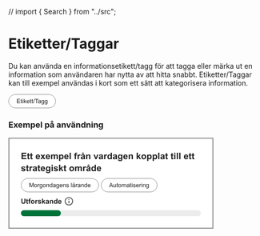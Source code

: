 // import { Search } from "../src";

<Meta title="Komponenter/Etiketter|Taggar/Översikt" />

# Etiketter/Taggar

<p>
  Du kan använda en informationsetikett/tagg för att tagga eller märka ut en information som användaren har nytta av att
  hitta snabbt. Etiketter/Taggar kan till exempel användas i kort som ett sätt att kategorisera information.
</p>

<svg width="95" height="28" viewBox="0 0 95 28" fill="none" xmlns="http://www.w3.org/2000/svg">
  <rect x="0.5" y="0.5" width="94" height="27" rx="13.5" fill="white" />
  <path
    d="M17.0723 18V9.41016H23.2832V10.4238H18.209V13.0547H22.9609V14.0625H18.209V16.9863H23.4824V18H17.0723ZM27.2207 17.0566L27.373 17.9883C27.0762 18.0508 26.8105 18.082 26.5762 18.082C26.1934 18.082 25.8965 18.0215 25.6855 17.9004C25.4746 17.7793 25.3262 17.6211 25.2402 17.4258C25.1543 17.2266 25.1113 16.8105 25.1113 16.1777V12.5977H24.3379V11.7773H25.1113V10.2363L26.1602 9.60352V11.7773H27.2207V12.5977H26.1602V16.2363C26.1602 16.5371 26.1777 16.7305 26.2129 16.8164C26.252 16.9023 26.3125 16.9707 26.3945 17.0215C26.4805 17.0723 26.6016 17.0977 26.7578 17.0977C26.875 17.0977 27.0293 17.084 27.2207 17.0566ZM28.2637 10.623V9.41016H29.3184V10.623H28.2637ZM28.2637 18V11.7773H29.3184V18H28.2637ZM30.9355 18V9.41016H31.9902V14.3086L34.4863 11.7773H35.8516L33.4727 14.0859L36.0918 18H34.791L32.7344 14.8184L31.9902 15.5332V18H30.9355ZM41.1895 15.9961L42.2793 16.1309C42.1074 16.7676 41.7891 17.2617 41.3242 17.6133C40.8594 17.9648 40.2656 18.1406 39.543 18.1406C38.6328 18.1406 37.9102 17.8613 37.375 17.3027C36.8438 16.7402 36.5781 15.9531 36.5781 14.9414C36.5781 13.8945 36.8477 13.082 37.3867 12.5039C37.9258 11.9258 38.625 11.6367 39.4844 11.6367C40.3164 11.6367 40.9961 11.9199 41.5234 12.4863C42.0508 13.0527 42.3145 13.8496 42.3145 14.877C42.3145 14.9395 42.3125 15.0332 42.3086 15.1582H37.668C37.707 15.8418 37.9004 16.3652 38.248 16.7285C38.5957 17.0918 39.0293 17.2734 39.5488 17.2734C39.9355 17.2734 40.2656 17.1719 40.5391 16.9688C40.8125 16.7656 41.0293 16.4414 41.1895 15.9961ZM37.7266 14.291H41.2012C41.1543 13.7676 41.0215 13.375 40.8027 13.1133C40.4668 12.707 40.0312 12.5039 39.4961 12.5039C39.0117 12.5039 38.6035 12.666 38.2715 12.9902C37.9434 13.3145 37.7617 13.748 37.7266 14.291ZM45.9121 17.0566L46.0645 17.9883C45.7676 18.0508 45.502 18.082 45.2676 18.082C44.8848 18.082 44.5879 18.0215 44.377 17.9004C44.166 17.7793 44.0176 17.6211 43.9316 17.4258C43.8457 17.2266 43.8027 16.8105 43.8027 16.1777V12.5977H43.0293V11.7773H43.8027V10.2363L44.8516 9.60352V11.7773H45.9121V12.5977H44.8516V16.2363C44.8516 16.5371 44.8691 16.7305 44.9043 16.8164C44.9434 16.9023 45.0039 16.9707 45.0859 17.0215C45.1719 17.0723 45.293 17.0977 45.4492 17.0977C45.5664 17.0977 45.7207 17.084 45.9121 17.0566ZM49.252 17.0566L49.4043 17.9883C49.1074 18.0508 48.8418 18.082 48.6074 18.082C48.2246 18.082 47.9277 18.0215 47.7168 17.9004C47.5059 17.7793 47.3574 17.6211 47.2715 17.4258C47.1855 17.2266 47.1426 16.8105 47.1426 16.1777V12.5977H46.3691V11.7773H47.1426V10.2363L48.1914 9.60352V11.7773H49.252V12.5977H48.1914V16.2363C48.1914 16.5371 48.209 16.7305 48.2441 16.8164C48.2832 16.9023 48.3438 16.9707 48.4258 17.0215C48.5117 17.0723 48.6328 17.0977 48.7891 17.0977C48.9062 17.0977 49.0605 17.084 49.252 17.0566ZM49.498 18.1465L51.9883 9.26367H52.832L50.3477 18.1465H49.498ZM55.9492 18V10.4238H53.1191V9.41016H59.9277V10.4238H57.0859V18H55.9492ZM63.6895 17.2324C63.2988 17.5645 62.9219 17.7988 62.5586 17.9355C62.1992 18.0723 61.8125 18.1406 61.3984 18.1406C60.7148 18.1406 60.1895 17.9746 59.8223 17.6426C59.4551 17.3066 59.2715 16.8789 59.2715 16.3594C59.2715 16.0547 59.3398 15.7773 59.4766 15.5273C59.6172 15.2734 59.7988 15.0703 60.0215 14.918C60.248 14.7656 60.502 14.6504 60.7832 14.5723C60.9902 14.5176 61.3027 14.4648 61.7207 14.4141C62.5723 14.3125 63.1992 14.1914 63.6016 14.0508C63.6055 13.9062 63.6074 13.8145 63.6074 13.7754C63.6074 13.3457 63.5078 13.043 63.3086 12.8672C63.0391 12.6289 62.6387 12.5098 62.1074 12.5098C61.6113 12.5098 61.2441 12.5977 61.0059 12.7734C60.7715 12.9453 60.5977 13.252 60.4844 13.6934L59.4531 13.5527C59.5469 13.1113 59.7012 12.7559 59.916 12.4863C60.1309 12.2129 60.4414 12.0039 60.8477 11.8594C61.2539 11.7109 61.7246 11.6367 62.2598 11.6367C62.791 11.6367 63.2227 11.6992 63.5547 11.8242C63.8867 11.9492 64.1309 12.1074 64.2871 12.2988C64.4434 12.4863 64.5527 12.7246 64.6152 13.0137C64.6504 13.1934 64.668 13.5176 64.668 13.9863V15.3926C64.668 16.373 64.6895 16.9941 64.7324 17.2559C64.7793 17.5137 64.8691 17.7617 65.002 18H63.9004C63.791 17.7812 63.7207 17.5254 63.6895 17.2324ZM63.6016 14.877C63.2188 15.0332 62.6445 15.166 61.8789 15.2754C61.4453 15.3379 61.1387 15.4082 60.959 15.4863C60.7793 15.5645 60.6406 15.6797 60.543 15.832C60.4453 15.9805 60.3965 16.1465 60.3965 16.3301C60.3965 16.6113 60.502 16.8457 60.7129 17.0332C60.9277 17.2207 61.2402 17.3145 61.6504 17.3145C62.0566 17.3145 62.418 17.2266 62.7344 17.0508C63.0508 16.8711 63.2832 16.627 63.4316 16.3184C63.5449 16.0801 63.6016 15.7285 63.6016 15.2637V14.877ZM66.1152 18.5156L67.1406 18.668C67.1836 18.9844 67.3027 19.2148 67.498 19.3594C67.7598 19.5547 68.1172 19.6523 68.5703 19.6523C69.0586 19.6523 69.4355 19.5547 69.7012 19.3594C69.9668 19.1641 70.1465 18.8906 70.2402 18.5391C70.2949 18.3242 70.3203 17.873 70.3164 17.1855C69.8555 17.7285 69.2812 18 68.5938 18C67.7383 18 67.0762 17.6914 66.6074 17.0742C66.1387 16.457 65.9043 15.7168 65.9043 14.8535C65.9043 14.2598 66.0117 13.7129 66.2266 13.2129C66.4414 12.709 66.752 12.3203 67.1582 12.0469C67.5684 11.7734 68.0488 11.6367 68.5996 11.6367C69.334 11.6367 69.9395 11.9336 70.416 12.5273V11.7773H71.3887V17.1562C71.3887 18.125 71.2891 18.8105 71.0898 19.2129C70.8945 19.6191 70.582 19.9395 70.1523 20.1738C69.7266 20.4082 69.2012 20.5254 68.5762 20.5254C67.834 20.5254 67.2344 20.3574 66.7773 20.0215C66.3203 19.6895 66.0996 19.1875 66.1152 18.5156ZM66.9883 14.7773C66.9883 15.5938 67.1504 16.1895 67.4746 16.5645C67.7988 16.9395 68.2051 17.127 68.6934 17.127C69.1777 17.127 69.584 16.9414 69.9121 16.5703C70.2402 16.1953 70.4043 15.6094 70.4043 14.8125C70.4043 14.0508 70.2344 13.4766 69.8945 13.0898C69.5586 12.7031 69.1523 12.5098 68.6758 12.5098C68.207 12.5098 67.8086 12.7012 67.4805 13.084C67.1523 13.4629 66.9883 14.0273 66.9883 14.7773ZM72.7949 18.5156L73.8203 18.668C73.8633 18.9844 73.9824 19.2148 74.1777 19.3594C74.4395 19.5547 74.7969 19.6523 75.25 19.6523C75.7383 19.6523 76.1152 19.5547 76.3809 19.3594C76.6465 19.1641 76.8262 18.8906 76.9199 18.5391C76.9746 18.3242 77 17.873 76.9961 17.1855C76.5352 17.7285 75.9609 18 75.2734 18C74.418 18 73.7559 17.6914 73.2871 17.0742C72.8184 16.457 72.584 15.7168 72.584 14.8535C72.584 14.2598 72.6914 13.7129 72.9062 13.2129C73.1211 12.709 73.4316 12.3203 73.8379 12.0469C74.248 11.7734 74.7285 11.6367 75.2793 11.6367C76.0137 11.6367 76.6191 11.9336 77.0957 12.5273V11.7773H78.0684V17.1562C78.0684 18.125 77.9688 18.8105 77.7695 19.2129C77.5742 19.6191 77.2617 19.9395 76.832 20.1738C76.4062 20.4082 75.8809 20.5254 75.2559 20.5254C74.5137 20.5254 73.9141 20.3574 73.457 20.0215C73 19.6895 72.7793 19.1875 72.7949 18.5156ZM73.668 14.7773C73.668 15.5938 73.8301 16.1895 74.1543 16.5645C74.4785 16.9395 74.8848 17.127 75.373 17.127C75.8574 17.127 76.2637 16.9414 76.5918 16.5703C76.9199 16.1953 77.084 15.6094 77.084 14.8125C77.084 14.0508 76.9141 13.4766 76.5742 13.0898C76.2383 12.7031 75.832 12.5098 75.3555 12.5098C74.8867 12.5098 74.4883 12.7012 74.1602 13.084C73.832 13.4629 73.668 14.0273 73.668 14.7773Z"
    fill="#212121"
  />
  <rect x="0.5" y="0.5" width="94" height="27" rx="13.5" stroke="#939393" />
</svg>

### Exempel på användning

<svg width="410" height="182" viewBox="0 0 410 182" fill="none" xmlns="http://www.w3.org/2000/svg">
  <path d="M1 1H409V181H1V1Z" fill="white" />
  <path
    d="M26.3096 43V30.1152H35.8633V32.2949H28.9111V35.1514H35.3799V37.3223H28.9111V40.8291H36.1094V43H26.3096ZM42.5781 33.666V35.6348H40.8906V39.3965C40.8906 40.1582 40.9053 40.6035 40.9346 40.7324C40.9697 40.8555 41.043 40.958 41.1543 41.04C41.2715 41.1221 41.4121 41.1631 41.5762 41.1631C41.8047 41.1631 42.1357 41.084 42.5693 40.9258L42.7803 42.8418C42.2061 43.0879 41.5557 43.2109 40.8291 43.2109C40.3838 43.2109 39.9824 43.1377 39.625 42.9912C39.2676 42.8389 39.0039 42.6455 38.834 42.4111C38.6699 42.1709 38.5557 41.8486 38.4912 41.4443C38.4385 41.1572 38.4121 40.5771 38.4121 39.7041V35.6348H37.2783V33.666H38.4121V31.8115L40.8906 30.3701V33.666H42.5781ZM48.5723 33.666V35.6348H46.8848V39.3965C46.8848 40.1582 46.8994 40.6035 46.9287 40.7324C46.9639 40.8555 47.0371 40.958 47.1484 41.04C47.2656 41.1221 47.4062 41.1631 47.5703 41.1631C47.7988 41.1631 48.1299 41.084 48.5635 40.9258L48.7744 42.8418C48.2002 43.0879 47.5498 43.2109 46.8232 43.2109C46.3779 43.2109 45.9766 43.1377 45.6191 42.9912C45.2617 42.8389 44.998 42.6455 44.8281 42.4111C44.6641 42.1709 44.5498 41.8486 44.4854 41.4443C44.4326 41.1572 44.4062 40.5771 44.4062 39.7041V35.6348H43.2725V33.666H44.4062V31.8115L46.8848 30.3701V33.666H48.5723ZM60.7012 40.0293L63.1621 40.4424C62.8457 41.3447 62.3447 42.0332 61.6592 42.5078C60.9795 42.9766 60.127 43.2109 59.1016 43.2109C57.4785 43.2109 56.2773 42.6807 55.498 41.6201C54.8828 40.7705 54.5752 39.6982 54.5752 38.4033C54.5752 36.8564 54.9795 35.6465 55.7881 34.7734C56.5967 33.8945 57.6191 33.4551 58.8555 33.4551C60.2441 33.4551 61.3398 33.915 62.1426 34.835C62.9453 35.749 63.3291 37.1523 63.2939 39.0449H57.1064C57.124 39.7773 57.3232 40.3486 57.7041 40.7588C58.085 41.1631 58.5596 41.3652 59.1279 41.3652C59.5146 41.3652 59.8398 41.2598 60.1035 41.0488C60.3672 40.8379 60.5664 40.498 60.7012 40.0293ZM60.8418 37.5332C60.8242 36.8184 60.6396 36.2764 60.2881 35.9072C59.9365 35.5322 59.5088 35.3447 59.0049 35.3447C58.4658 35.3447 58.0205 35.541 57.6689 35.9336C57.3174 36.3262 57.1445 36.8594 57.1504 37.5332H60.8418ZM64.1289 43L67.4951 38.1924L64.2695 33.666H67.2842L68.9365 36.2324L70.6768 33.666H73.5771L70.4131 38.0869L73.8672 43H70.835L68.9365 40.1084L67.0205 43H64.1289ZM80.7402 40.0293L83.2012 40.4424C82.8848 41.3447 82.3838 42.0332 81.6982 42.5078C81.0186 42.9766 80.166 43.2109 79.1406 43.2109C77.5176 43.2109 76.3164 42.6807 75.5371 41.6201C74.9219 40.7705 74.6143 39.6982 74.6143 38.4033C74.6143 36.8564 75.0186 35.6465 75.8271 34.7734C76.6357 33.8945 77.6582 33.4551 78.8945 33.4551C80.2832 33.4551 81.3789 33.915 82.1816 34.835C82.9844 35.749 83.3682 37.1523 83.333 39.0449H77.1455C77.1631 39.7773 77.3623 40.3486 77.7432 40.7588C78.124 41.1631 78.5986 41.3652 79.167 41.3652C79.5537 41.3652 79.8789 41.2598 80.1426 41.0488C80.4062 40.8379 80.6055 40.498 80.7402 40.0293ZM80.8809 37.5332C80.8633 36.8184 80.6787 36.2764 80.3271 35.9072C79.9756 35.5322 79.5479 35.3447 79.0439 35.3447C78.5049 35.3447 78.0596 35.541 77.708 35.9336C77.3564 36.3262 77.1836 36.8594 77.1895 37.5332H80.8809ZM85.1699 33.666H87.4463V34.9404C88.2607 33.9502 89.2305 33.4551 90.3555 33.4551C90.9531 33.4551 91.4717 33.5781 91.9111 33.8242C92.3506 34.0703 92.7109 34.4424 92.9922 34.9404C93.4023 34.4424 93.8447 34.0703 94.3193 33.8242C94.7939 33.5781 95.3008 33.4551 95.8398 33.4551C96.5254 33.4551 97.1055 33.5957 97.5801 33.877C98.0547 34.1523 98.4092 34.5596 98.6436 35.0986C98.8135 35.4971 98.8984 36.1416 98.8984 37.0322V43H96.4287V37.665C96.4287 36.7393 96.3438 36.1416 96.1738 35.8721C95.9453 35.5205 95.5938 35.3447 95.1191 35.3447C94.7734 35.3447 94.4482 35.4502 94.1436 35.6611C93.8389 35.8721 93.6191 36.1826 93.4844 36.5928C93.3496 36.9971 93.2822 37.6387 93.2822 38.5176V43H90.8125V37.8848C90.8125 36.9766 90.7686 36.3906 90.6807 36.127C90.5928 35.8633 90.4551 35.667 90.2676 35.5381C90.0859 35.4092 89.8369 35.3447 89.5205 35.3447C89.1396 35.3447 88.7969 35.4473 88.4922 35.6523C88.1875 35.8574 87.9678 36.1533 87.833 36.54C87.7041 36.9268 87.6396 37.5684 87.6396 38.4648V43H85.1699V33.666ZM101.298 33.666H103.601V35.0371C103.899 34.5684 104.304 34.1875 104.813 33.8945C105.323 33.6016 105.889 33.4551 106.51 33.4551C107.594 33.4551 108.514 33.8799 109.27 34.7295C110.025 35.5791 110.403 36.7627 110.403 38.2803C110.403 39.8389 110.022 41.0518 109.261 41.9189C108.499 42.7803 107.576 43.2109 106.492 43.2109C105.977 43.2109 105.508 43.1084 105.086 42.9033C104.67 42.6982 104.23 42.3467 103.768 41.8486V46.5508H101.298V33.666ZM103.741 38.1748C103.741 39.2236 103.949 40 104.365 40.5039C104.781 41.002 105.288 41.251 105.886 41.251C106.46 41.251 106.938 41.0225 107.318 40.5654C107.699 40.1025 107.89 39.3467 107.89 38.2979C107.89 37.3193 107.693 36.5928 107.301 36.1182C106.908 35.6436 106.422 35.4062 105.842 35.4062C105.238 35.4062 104.737 35.6406 104.339 36.1094C103.94 36.5723 103.741 37.2607 103.741 38.1748ZM117.777 40.0293L120.238 40.4424C119.922 41.3447 119.421 42.0332 118.735 42.5078C118.056 42.9766 117.203 43.2109 116.178 43.2109C114.555 43.2109 113.354 42.6807 112.574 41.6201C111.959 40.7705 111.651 39.6982 111.651 38.4033C111.651 36.8564 112.056 35.6465 112.864 34.7734C113.673 33.8945 114.695 33.4551 115.932 33.4551C117.32 33.4551 118.416 33.915 119.219 34.835C120.021 35.749 120.405 37.1523 120.37 39.0449H114.183C114.2 39.7773 114.399 40.3486 114.78 40.7588C115.161 41.1631 115.636 41.3652 116.204 41.3652C116.591 41.3652 116.916 41.2598 117.18 41.0488C117.443 40.8379 117.643 40.498 117.777 40.0293ZM117.918 37.5332C117.9 36.8184 117.716 36.2764 117.364 35.9072C117.013 35.5322 116.585 35.3447 116.081 35.3447C115.542 35.3447 115.097 35.541 114.745 35.9336C114.394 36.3262 114.221 36.8594 114.227 37.5332H117.918ZM122.392 43V30.1152H124.861V43H122.392ZM131.33 33.666H132.701V32.9629C132.701 32.1777 132.783 31.5918 132.947 31.2051C133.117 30.8184 133.425 30.5049 133.87 30.2646C134.321 30.0186 134.89 29.8955 135.575 29.8955C136.278 29.8955 136.967 30.001 137.641 30.2119L137.307 31.9346C136.914 31.8408 136.536 31.7939 136.173 31.7939C135.815 31.7939 135.558 31.8789 135.399 32.0488C135.247 32.2129 135.171 32.5322 135.171 33.0068V33.666H137.017V35.6084H135.171V43H132.701V35.6084H131.33V33.666ZM140.77 43H138.3V33.666H140.594V34.9932C140.986 34.3662 141.338 33.9531 141.648 33.7539C141.965 33.5547 142.322 33.4551 142.721 33.4551C143.283 33.4551 143.825 33.6104 144.347 33.9209L143.582 36.0742C143.166 35.8047 142.779 35.6699 142.422 35.6699C142.076 35.6699 141.783 35.7666 141.543 35.96C141.303 36.1475 141.112 36.4902 140.972 36.9883C140.837 37.4863 140.77 38.5293 140.77 40.1172V43ZM147.265 36.5137L145.023 36.1094C145.275 35.207 145.709 34.5391 146.324 34.1055C146.939 33.6719 147.854 33.4551 149.066 33.4551C150.168 33.4551 150.988 33.5869 151.527 33.8506C152.066 34.1084 152.444 34.4395 152.661 34.8438C152.884 35.2422 152.995 35.9775 152.995 37.0498L152.969 39.9326C152.969 40.7529 153.007 41.3594 153.083 41.752C153.165 42.1387 153.314 42.5547 153.531 43H151.088C151.023 42.8359 150.944 42.5928 150.851 42.2705C150.81 42.124 150.78 42.0273 150.763 41.9805C150.341 42.3906 149.89 42.6982 149.409 42.9033C148.929 43.1084 148.416 43.2109 147.871 43.2109C146.91 43.2109 146.151 42.9502 145.595 42.4287C145.044 41.9072 144.769 41.248 144.769 40.4512C144.769 39.9238 144.895 39.4551 145.146 39.0449C145.398 38.6289 145.75 38.3125 146.201 38.0957C146.658 37.873 147.314 37.6797 148.17 37.5156C149.324 37.2988 150.124 37.0967 150.569 36.9092V36.6631C150.569 36.1885 150.452 35.8516 150.218 35.6523C149.983 35.4473 149.541 35.3447 148.891 35.3447C148.451 35.3447 148.108 35.4326 147.862 35.6084C147.616 35.7783 147.417 36.0801 147.265 36.5137ZM150.569 38.5176C150.253 38.623 149.752 38.749 149.066 38.8955C148.381 39.042 147.933 39.1855 147.722 39.3262C147.399 39.5547 147.238 39.8447 147.238 40.1963C147.238 40.542 147.367 40.8408 147.625 41.0928C147.883 41.3447 148.211 41.4707 148.609 41.4707C149.055 41.4707 149.479 41.3242 149.884 41.0312C150.183 40.8086 150.379 40.5361 150.473 40.2139C150.537 40.0029 150.569 39.6016 150.569 39.0098V38.5176ZM150.868 31.2051C150.868 31.6797 150.698 32.0869 150.358 32.4268C150.024 32.7607 149.62 32.9277 149.146 32.9277C148.671 32.9277 148.264 32.7607 147.924 32.4268C147.59 32.0869 147.423 31.6797 147.423 31.2051C147.423 30.7305 147.59 30.3262 147.924 29.9922C148.264 29.6523 148.671 29.4824 149.146 29.4824C149.62 29.4824 150.024 29.6494 150.358 29.9834C150.698 30.3174 150.868 30.7246 150.868 31.2051ZM149.928 31.2051C149.928 30.9883 149.852 30.8037 149.699 30.6514C149.547 30.499 149.362 30.4229 149.146 30.4229C148.929 30.4229 148.744 30.499 148.592 30.6514C148.439 30.8037 148.363 30.9883 148.363 31.2051C148.363 31.4219 148.439 31.6064 148.592 31.7588C148.744 31.9111 148.929 31.9873 149.146 31.9873C149.362 31.9873 149.547 31.9111 149.699 31.7588C149.852 31.6064 149.928 31.4219 149.928 31.2051ZM163.929 43H161.459V38.2363C161.459 37.2285 161.406 36.5781 161.301 36.2852C161.195 35.9863 161.022 35.7549 160.782 35.5908C160.548 35.4268 160.264 35.3447 159.93 35.3447C159.502 35.3447 159.118 35.4619 158.778 35.6963C158.438 35.9307 158.204 36.2412 158.075 36.6279C157.952 37.0146 157.891 37.7295 157.891 38.7725V43H155.421V33.666H157.715V35.0371C158.529 33.9824 159.555 33.4551 160.791 33.4551C161.336 33.4551 161.834 33.5547 162.285 33.7539C162.736 33.9473 163.076 34.1963 163.305 34.501C163.539 34.8057 163.7 35.1514 163.788 35.5381C163.882 35.9248 163.929 36.4785 163.929 37.1992V43ZM174.019 43L170.257 33.666H172.85L174.607 38.4297L175.117 40.0205C175.252 39.6162 175.337 39.3496 175.372 39.2207C175.454 38.957 175.542 38.6934 175.636 38.4297L177.411 33.666H179.951L176.242 43H174.019ZM183.317 36.5137L181.076 36.1094C181.328 35.207 181.762 34.5391 182.377 34.1055C182.992 33.6719 183.906 33.4551 185.119 33.4551C186.221 33.4551 187.041 33.5869 187.58 33.8506C188.119 34.1084 188.497 34.4395 188.714 34.8438C188.937 35.2422 189.048 35.9775 189.048 37.0498L189.021 39.9326C189.021 40.7529 189.06 41.3594 189.136 41.752C189.218 42.1387 189.367 42.5547 189.584 43H187.141C187.076 42.8359 186.997 42.5928 186.903 42.2705C186.862 42.124 186.833 42.0273 186.815 41.9805C186.394 42.3906 185.942 42.6982 185.462 42.9033C184.981 43.1084 184.469 43.2109 183.924 43.2109C182.963 43.2109 182.204 42.9502 181.647 42.4287C181.097 41.9072 180.821 41.248 180.821 40.4512C180.821 39.9238 180.947 39.4551 181.199 39.0449C181.451 38.6289 181.803 38.3125 182.254 38.0957C182.711 37.873 183.367 37.6797 184.223 37.5156C185.377 37.2988 186.177 37.0967 186.622 36.9092V36.6631C186.622 36.1885 186.505 35.8516 186.271 35.6523C186.036 35.4473 185.594 35.3447 184.943 35.3447C184.504 35.3447 184.161 35.4326 183.915 35.6084C183.669 35.7783 183.47 36.0801 183.317 36.5137ZM186.622 38.5176C186.306 38.623 185.805 38.749 185.119 38.8955C184.434 39.042 183.985 39.1855 183.774 39.3262C183.452 39.5547 183.291 39.8447 183.291 40.1963C183.291 40.542 183.42 40.8408 183.678 41.0928C183.936 41.3447 184.264 41.4707 184.662 41.4707C185.107 41.4707 185.532 41.3242 185.937 41.0312C186.235 40.8086 186.432 40.5361 186.525 40.2139C186.59 40.0029 186.622 39.6016 186.622 39.0098V38.5176ZM193.855 43H191.386V33.666H193.68V34.9932C194.072 34.3662 194.424 33.9531 194.734 33.7539C195.051 33.5547 195.408 33.4551 195.807 33.4551C196.369 33.4551 196.911 33.6104 197.433 33.9209L196.668 36.0742C196.252 35.8047 195.865 35.6699 195.508 35.6699C195.162 35.6699 194.869 35.7666 194.629 35.96C194.389 36.1475 194.198 36.4902 194.058 36.9883C193.923 37.4863 193.855 38.5293 193.855 40.1172V43ZM207.065 43H204.771V41.6289C204.391 42.1621 203.939 42.5605 203.418 42.8242C202.902 43.082 202.381 43.2109 201.854 43.2109C200.781 43.2109 199.861 42.7803 199.094 41.9189C198.332 41.0518 197.951 39.8447 197.951 38.2979C197.951 36.7158 198.323 35.5146 199.067 34.6943C199.812 33.8682 200.752 33.4551 201.889 33.4551C202.932 33.4551 203.834 33.8887 204.596 34.7559V30.1152H207.065V43ZM200.474 38.1309C200.474 39.127 200.611 39.8477 200.887 40.293C201.285 40.9375 201.842 41.2598 202.557 41.2598C203.125 41.2598 203.608 41.0195 204.007 40.5391C204.405 40.0527 204.604 39.3291 204.604 38.3682C204.604 37.2959 204.411 36.5254 204.024 36.0566C203.638 35.582 203.143 35.3447 202.539 35.3447C201.953 35.3447 201.461 35.5791 201.062 36.0479C200.67 36.5107 200.474 37.2051 200.474 38.1309ZM211.354 36.5137L209.113 36.1094C209.365 35.207 209.799 34.5391 210.414 34.1055C211.029 33.6719 211.943 33.4551 213.156 33.4551C214.258 33.4551 215.078 33.5869 215.617 33.8506C216.156 34.1084 216.534 34.4395 216.751 34.8438C216.974 35.2422 217.085 35.9775 217.085 37.0498L217.059 39.9326C217.059 40.7529 217.097 41.3594 217.173 41.752C217.255 42.1387 217.404 42.5547 217.621 43H215.178C215.113 42.8359 215.034 42.5928 214.94 42.2705C214.899 42.124 214.87 42.0273 214.853 41.9805C214.431 42.3906 213.979 42.6982 213.499 42.9033C213.019 43.1084 212.506 43.2109 211.961 43.2109C211 43.2109 210.241 42.9502 209.685 42.4287C209.134 41.9072 208.858 41.248 208.858 40.4512C208.858 39.9238 208.984 39.4551 209.236 39.0449C209.488 38.6289 209.84 38.3125 210.291 38.0957C210.748 37.873 211.404 37.6797 212.26 37.5156C213.414 37.2988 214.214 37.0967 214.659 36.9092V36.6631C214.659 36.1885 214.542 35.8516 214.308 35.6523C214.073 35.4473 213.631 35.3447 212.98 35.3447C212.541 35.3447 212.198 35.4326 211.952 35.6084C211.706 35.7783 211.507 36.0801 211.354 36.5137ZM214.659 38.5176C214.343 38.623 213.842 38.749 213.156 38.8955C212.471 39.042 212.022 39.1855 211.812 39.3262C211.489 39.5547 211.328 39.8447 211.328 40.1963C211.328 40.542 211.457 40.8408 211.715 41.0928C211.973 41.3447 212.301 41.4707 212.699 41.4707C213.145 41.4707 213.569 41.3242 213.974 41.0312C214.272 40.8086 214.469 40.5361 214.562 40.2139C214.627 40.0029 214.659 39.6016 214.659 39.0098V38.5176ZM219.3 43.6152L222.121 43.958C222.168 44.2861 222.276 44.5117 222.446 44.6348C222.681 44.8105 223.05 44.8984 223.554 44.8984C224.198 44.8984 224.682 44.8018 225.004 44.6084C225.221 44.4795 225.385 44.2715 225.496 43.9844C225.572 43.7793 225.61 43.4014 225.61 42.8506V41.4883C224.872 42.4961 223.94 43 222.815 43C221.562 43 220.568 42.4697 219.836 41.4092C219.262 40.5713 218.975 39.5283 218.975 38.2803C218.975 36.7158 219.35 35.5205 220.1 34.6943C220.855 33.8682 221.793 33.4551 222.912 33.4551C224.066 33.4551 225.019 33.9619 225.769 34.9756V33.666H228.08V42.042C228.08 43.1436 227.989 43.9668 227.808 44.5117C227.626 45.0566 227.371 45.4844 227.043 45.7949C226.715 46.1055 226.275 46.3486 225.725 46.5244C225.18 46.7002 224.488 46.7881 223.65 46.7881C222.068 46.7881 220.946 46.5156 220.284 45.9707C219.622 45.4316 219.291 44.7461 219.291 43.9141C219.291 43.832 219.294 43.7324 219.3 43.6152ZM221.506 38.1396C221.506 39.1299 221.696 39.8564 222.077 40.3193C222.464 40.7764 222.938 41.0049 223.501 41.0049C224.104 41.0049 224.614 40.7705 225.03 40.3018C225.446 39.8271 225.654 39.127 225.654 38.2012C225.654 37.2344 225.455 36.5166 225.057 36.0479C224.658 35.5791 224.154 35.3447 223.545 35.3447C222.953 35.3447 222.464 35.5762 222.077 36.0391C221.696 36.4961 221.506 37.1963 221.506 38.1396ZM235.938 40.0293L238.398 40.4424C238.082 41.3447 237.581 42.0332 236.896 42.5078C236.216 42.9766 235.363 43.2109 234.338 43.2109C232.715 43.2109 231.514 42.6807 230.734 41.6201C230.119 40.7705 229.812 39.6982 229.812 38.4033C229.812 36.8564 230.216 35.6465 231.024 34.7734C231.833 33.8945 232.855 33.4551 234.092 33.4551C235.48 33.4551 236.576 33.915 237.379 34.835C238.182 35.749 238.565 37.1523 238.53 39.0449H232.343C232.36 39.7773 232.56 40.3486 232.94 40.7588C233.321 41.1631 233.796 41.3652 234.364 41.3652C234.751 41.3652 235.076 41.2598 235.34 41.0488C235.604 40.8379 235.803 40.498 235.938 40.0293ZM236.078 37.5332C236.061 36.8184 235.876 36.2764 235.524 35.9072C235.173 35.5322 234.745 35.3447 234.241 35.3447C233.702 35.3447 233.257 35.541 232.905 35.9336C232.554 36.3262 232.381 36.8594 232.387 37.5332H236.078ZM249.042 43H246.572V38.2363C246.572 37.2285 246.52 36.5781 246.414 36.2852C246.309 35.9863 246.136 35.7549 245.896 35.5908C245.661 35.4268 245.377 35.3447 245.043 35.3447C244.615 35.3447 244.231 35.4619 243.892 35.6963C243.552 35.9307 243.317 36.2412 243.188 36.6279C243.065 37.0146 243.004 37.7295 243.004 38.7725V43H240.534V33.666H242.828V35.0371C243.643 33.9824 244.668 33.4551 245.904 33.4551C246.449 33.4551 246.947 33.5547 247.398 33.7539C247.85 33.9473 248.189 34.1963 248.418 34.501C248.652 34.8057 248.813 35.1514 248.901 35.5381C248.995 35.9248 249.042 36.4785 249.042 37.1992V43ZM256.478 43V30.1152H258.947V36.9531L261.839 33.666H264.88L261.689 37.0762L265.108 43H262.445L260.099 38.8076L258.947 40.0117V43H256.478ZM266.014 38.2012C266.014 37.3809 266.216 36.5869 266.62 35.8193C267.024 35.0518 267.596 34.4658 268.334 34.0615C269.078 33.6572 269.907 33.4551 270.821 33.4551C272.233 33.4551 273.391 33.915 274.293 34.835C275.195 35.749 275.646 36.9062 275.646 38.3066C275.646 39.7188 275.189 40.8906 274.275 41.8223C273.367 42.748 272.222 43.2109 270.839 43.2109C269.983 43.2109 269.166 43.0176 268.387 42.6309C267.613 42.2441 267.024 41.6787 266.62 40.9346C266.216 40.1846 266.014 39.2734 266.014 38.2012ZM268.545 38.333C268.545 39.2588 268.765 39.9678 269.204 40.46C269.644 40.9521 270.186 41.1982 270.83 41.1982C271.475 41.1982 272.014 40.9521 272.447 40.46C272.887 39.9678 273.106 39.2529 273.106 38.3154C273.106 37.4014 272.887 36.6982 272.447 36.2061C272.014 35.7139 271.475 35.4678 270.83 35.4678C270.186 35.4678 269.644 35.7139 269.204 36.2061C268.765 36.6982 268.545 37.4072 268.545 38.333ZM277.519 33.666H279.821V35.0371C280.12 34.5684 280.524 34.1875 281.034 33.8945C281.544 33.6016 282.109 33.4551 282.73 33.4551C283.814 33.4551 284.734 33.8799 285.49 34.7295C286.246 35.5791 286.624 36.7627 286.624 38.2803C286.624 39.8389 286.243 41.0518 285.481 41.9189C284.72 42.7803 283.797 43.2109 282.713 43.2109C282.197 43.2109 281.729 43.1084 281.307 42.9033C280.891 42.6982 280.451 42.3467 279.988 41.8486V46.5508H277.519V33.666ZM279.962 38.1748C279.962 39.2236 280.17 40 280.586 40.5039C281.002 41.002 281.509 41.251 282.106 41.251C282.681 41.251 283.158 41.0225 283.539 40.5654C283.92 40.1025 284.11 39.3467 284.11 38.2979C284.11 37.3193 283.914 36.5928 283.521 36.1182C283.129 35.6436 282.643 35.4062 282.062 35.4062C281.459 35.4062 280.958 35.6406 280.56 36.1094C280.161 36.5723 279.962 37.2607 279.962 38.1748ZM288.522 33.666H290.825V35.0371C291.124 34.5684 291.528 34.1875 292.038 33.8945C292.548 33.6016 293.113 33.4551 293.734 33.4551C294.818 33.4551 295.738 33.8799 296.494 34.7295C297.25 35.5791 297.628 36.7627 297.628 38.2803C297.628 39.8389 297.247 41.0518 296.485 41.9189C295.724 42.7803 294.801 43.2109 293.717 43.2109C293.201 43.2109 292.732 43.1084 292.311 42.9033C291.895 42.6982 291.455 42.3467 290.992 41.8486V46.5508H288.522V33.666ZM290.966 38.1748C290.966 39.2236 291.174 40 291.59 40.5039C292.006 41.002 292.513 41.251 293.11 41.251C293.685 41.251 294.162 41.0225 294.543 40.5654C294.924 40.1025 295.114 39.3467 295.114 38.2979C295.114 37.3193 294.918 36.5928 294.525 36.1182C294.133 35.6436 293.646 35.4062 293.066 35.4062C292.463 35.4062 291.962 35.6406 291.563 36.1094C291.165 36.5723 290.966 37.2607 290.966 38.1748ZM299.597 43V30.1152H302.066V43H299.597ZM306.452 36.5137L304.211 36.1094C304.463 35.207 304.896 34.5391 305.512 34.1055C306.127 33.6719 307.041 33.4551 308.254 33.4551C309.355 33.4551 310.176 33.5869 310.715 33.8506C311.254 34.1084 311.632 34.4395 311.849 34.8438C312.071 35.2422 312.183 35.9775 312.183 37.0498L312.156 39.9326C312.156 40.7529 312.194 41.3594 312.271 41.752C312.353 42.1387 312.502 42.5547 312.719 43H310.275C310.211 42.8359 310.132 42.5928 310.038 42.2705C309.997 42.124 309.968 42.0273 309.95 41.9805C309.528 42.3906 309.077 42.6982 308.597 42.9033C308.116 43.1084 307.604 43.2109 307.059 43.2109C306.098 43.2109 305.339 42.9502 304.782 42.4287C304.231 41.9072 303.956 41.248 303.956 40.4512C303.956 39.9238 304.082 39.4551 304.334 39.0449C304.586 38.6289 304.938 38.3125 305.389 38.0957C305.846 37.873 306.502 37.6797 307.357 37.5156C308.512 37.2988 309.312 37.0967 309.757 36.9092V36.6631C309.757 36.1885 309.64 35.8516 309.405 35.6523C309.171 35.4473 308.729 35.3447 308.078 35.3447C307.639 35.3447 307.296 35.4326 307.05 35.6084C306.804 35.7783 306.604 36.0801 306.452 36.5137ZM309.757 38.5176C309.44 38.623 308.939 38.749 308.254 38.8955C307.568 39.042 307.12 39.1855 306.909 39.3262C306.587 39.5547 306.426 39.8447 306.426 40.1963C306.426 40.542 306.555 40.8408 306.812 41.0928C307.07 41.3447 307.398 41.4707 307.797 41.4707C308.242 41.4707 308.667 41.3242 309.071 41.0312C309.37 40.8086 309.566 40.5361 309.66 40.2139C309.725 40.0029 309.757 39.6016 309.757 39.0098V38.5176ZM318.906 33.666V35.6348H317.219V39.3965C317.219 40.1582 317.233 40.6035 317.263 40.7324C317.298 40.8555 317.371 40.958 317.482 41.04C317.6 41.1221 317.74 41.1631 317.904 41.1631C318.133 41.1631 318.464 41.084 318.897 40.9258L319.108 42.8418C318.534 43.0879 317.884 43.2109 317.157 43.2109C316.712 43.2109 316.311 43.1377 315.953 42.9912C315.596 42.8389 315.332 42.6455 315.162 42.4111C314.998 42.1709 314.884 41.8486 314.819 41.4443C314.767 41.1572 314.74 40.5771 314.74 39.7041V35.6348H313.606V33.666H314.74V31.8115L317.219 30.3701V33.666H318.906ZM329.91 33.666V35.6348H328.223V39.3965C328.223 40.1582 328.237 40.6035 328.267 40.7324C328.302 40.8555 328.375 40.958 328.486 41.04C328.604 41.1221 328.744 41.1631 328.908 41.1631C329.137 41.1631 329.468 41.084 329.901 40.9258L330.112 42.8418C329.538 43.0879 328.888 43.2109 328.161 43.2109C327.716 43.2109 327.314 43.1377 326.957 42.9912C326.6 42.8389 326.336 42.6455 326.166 42.4111C326.002 42.1709 325.888 41.8486 325.823 41.4443C325.771 41.1572 325.744 40.5771 325.744 39.7041V35.6348H324.61V33.666H325.744V31.8115L328.223 30.3701V33.666H329.91ZM331.624 32.4004V30.1152H334.094V32.4004H331.624ZM331.624 43V33.666H334.094V43H331.624ZM336.634 43V30.1152H339.104V43H336.634ZM341.644 43V30.1152H344.113V43H341.644ZM357.068 40.0293L359.529 40.4424C359.213 41.3447 358.712 42.0332 358.026 42.5078C357.347 42.9766 356.494 43.2109 355.469 43.2109C353.846 43.2109 352.645 42.6807 351.865 41.6201C351.25 40.7705 350.942 39.6982 350.942 38.4033C350.942 36.8564 351.347 35.6465 352.155 34.7734C352.964 33.8945 353.986 33.4551 355.223 33.4551C356.611 33.4551 357.707 33.915 358.51 34.835C359.312 35.749 359.696 37.1523 359.661 39.0449H353.474C353.491 39.7773 353.69 40.3486 354.071 40.7588C354.452 41.1631 354.927 41.3652 355.495 41.3652C355.882 41.3652 356.207 41.2598 356.471 41.0488C356.734 40.8379 356.934 40.498 357.068 40.0293ZM357.209 37.5332C357.191 36.8184 357.007 36.2764 356.655 35.9072C356.304 35.5322 355.876 35.3447 355.372 35.3447C354.833 35.3447 354.388 35.541 354.036 35.9336C353.685 36.3262 353.512 36.8594 353.518 37.5332H357.209ZM365.963 33.666V35.6348H364.275V39.3965C364.275 40.1582 364.29 40.6035 364.319 40.7324C364.354 40.8555 364.428 40.958 364.539 41.04C364.656 41.1221 364.797 41.1631 364.961 41.1631C365.189 41.1631 365.521 41.084 365.954 40.9258L366.165 42.8418C365.591 43.0879 364.94 43.2109 364.214 43.2109C363.769 43.2109 363.367 43.1377 363.01 42.9912C362.652 42.8389 362.389 42.6455 362.219 42.4111C362.055 42.1709 361.94 41.8486 361.876 41.4443C361.823 41.1572 361.797 40.5771 361.797 39.7041V35.6348H360.663V33.666H361.797V31.8115L364.275 30.3701V33.666H365.963ZM371.957 33.666V35.6348H370.27V39.3965C370.27 40.1582 370.284 40.6035 370.313 40.7324C370.349 40.8555 370.422 40.958 370.533 41.04C370.65 41.1221 370.791 41.1631 370.955 41.1631C371.184 41.1631 371.515 41.084 371.948 40.9258L372.159 42.8418C371.585 43.0879 370.935 43.2109 370.208 43.2109C369.763 43.2109 369.361 43.1377 369.004 42.9912C368.646 42.8389 368.383 42.6455 368.213 42.4111C368.049 42.1709 367.935 41.8486 367.87 41.4443C367.817 41.1572 367.791 40.5771 367.791 39.7041V35.6348H366.657V33.666H367.791V31.8115L370.27 30.3701V33.666H371.957ZM25.4219 64.3369L27.9004 63.959C28.0059 64.4395 28.2197 64.8057 28.542 65.0576C28.8643 65.3037 29.3154 65.4268 29.8955 65.4268C30.5342 65.4268 31.0146 65.3096 31.3369 65.0752C31.5537 64.9111 31.6621 64.6914 31.6621 64.416C31.6621 64.2285 31.6035 64.0732 31.4863 63.9502C31.3633 63.833 31.0879 63.7246 30.6602 63.625C28.668 63.1855 27.4053 62.7842 26.8721 62.4209C26.1338 61.917 25.7646 61.2168 25.7646 60.3203C25.7646 59.5117 26.084 58.832 26.7227 58.2812C27.3613 57.7305 28.3516 57.4551 29.6934 57.4551C30.9707 57.4551 31.9199 57.6631 32.541 58.0791C33.1621 58.4951 33.5898 59.1104 33.8242 59.9248L31.4951 60.3555C31.3955 59.9922 31.2051 59.7139 30.9238 59.5205C30.6484 59.3271 30.2529 59.2305 29.7373 59.2305C29.0869 59.2305 28.6211 59.3213 28.3398 59.5029C28.1523 59.6318 28.0586 59.7988 28.0586 60.0039C28.0586 60.1797 28.1406 60.3291 28.3047 60.4521C28.5273 60.6162 29.2949 60.8477 30.6074 61.1465C31.9258 61.4453 32.8457 61.8115 33.3672 62.2451C33.8828 62.6846 34.1406 63.2969 34.1406 64.082C34.1406 64.9375 33.7832 65.6729 33.0684 66.2881C32.3535 66.9033 31.2959 67.2109 29.8955 67.2109C28.624 67.2109 27.6162 66.9531 26.8721 66.4375C26.1338 65.9219 25.6504 65.2217 25.4219 64.3369ZM40.5918 57.666V59.6348H38.9043V63.3965C38.9043 64.1582 38.9189 64.6035 38.9482 64.7324C38.9834 64.8555 39.0566 64.958 39.168 65.04C39.2852 65.1221 39.4258 65.1631 39.5898 65.1631C39.8184 65.1631 40.1494 65.084 40.583 64.9258L40.7939 66.8418C40.2197 67.0879 39.5693 67.2109 38.8428 67.2109C38.3975 67.2109 37.9961 67.1377 37.6387 66.9912C37.2812 66.8389 37.0176 66.6455 36.8477 66.4111C36.6836 66.1709 36.5693 65.8486 36.5049 65.4443C36.4521 65.1572 36.4258 64.5771 36.4258 63.7041V59.6348H35.292V57.666H36.4258V55.8115L38.9043 54.3701V57.666H40.5918ZM44.6699 67H42.2002V57.666H44.4941V58.9932C44.8867 58.3662 45.2383 57.9531 45.5488 57.7539C45.8652 57.5547 46.2227 57.4551 46.6211 57.4551C47.1836 57.4551 47.7256 57.6104 48.2471 57.9209L47.4824 60.0742C47.0664 59.8047 46.6797 59.6699 46.3223 59.6699C45.9766 59.6699 45.6836 59.7666 45.4434 59.96C45.2031 60.1475 45.0127 60.4902 44.8721 60.9883C44.7373 61.4863 44.6699 62.5293 44.6699 64.1172V67ZM51.165 60.5137L48.9238 60.1094C49.1758 59.207 49.6094 58.5391 50.2246 58.1055C50.8398 57.6719 51.7539 57.4551 52.9668 57.4551C54.0684 57.4551 54.8887 57.5869 55.4277 57.8506C55.9668 58.1084 56.3447 58.4395 56.5615 58.8438C56.7842 59.2422 56.8955 59.9775 56.8955 61.0498L56.8691 63.9326C56.8691 64.7529 56.9072 65.3594 56.9834 65.752C57.0654 66.1387 57.2148 66.5547 57.4316 67H54.9883C54.9238 66.8359 54.8447 66.5928 54.751 66.2705C54.71 66.124 54.6807 66.0273 54.6631 65.9805C54.2412 66.3906 53.79 66.6982 53.3096 66.9033C52.8291 67.1084 52.3164 67.2109 51.7715 67.2109C50.8105 67.2109 50.0518 66.9502 49.4951 66.4287C48.9443 65.9072 48.6689 65.248 48.6689 64.4512C48.6689 63.9238 48.7949 63.4551 49.0469 63.0449C49.2988 62.6289 49.6504 62.3125 50.1016 62.0957C50.5586 61.873 51.2148 61.6797 52.0703 61.5156C53.2246 61.2988 54.0244 61.0967 54.4697 60.9092V60.6631C54.4697 60.1885 54.3525 59.8516 54.1182 59.6523C53.8838 59.4473 53.4414 59.3447 52.791 59.3447C52.3516 59.3447 52.0088 59.4326 51.7627 59.6084C51.5166 59.7783 51.3174 60.0801 51.165 60.5137ZM54.4697 62.5176C54.1533 62.623 53.6523 62.749 52.9668 62.8955C52.2812 63.042 51.833 63.1855 51.6221 63.3262C51.2998 63.5547 51.1387 63.8447 51.1387 64.1963C51.1387 64.542 51.2676 64.8408 51.5254 65.0928C51.7832 65.3447 52.1113 65.4707 52.5098 65.4707C52.9551 65.4707 53.3799 65.3242 53.7842 65.0312C54.083 64.8086 54.2793 64.5361 54.373 64.2139C54.4375 64.0029 54.4697 63.6016 54.4697 63.0098V62.5176ZM63.6191 57.666V59.6348H61.9316V63.3965C61.9316 64.1582 61.9463 64.6035 61.9756 64.7324C62.0107 64.8555 62.084 64.958 62.1953 65.04C62.3125 65.1221 62.4531 65.1631 62.6172 65.1631C62.8457 65.1631 63.1768 65.084 63.6104 64.9258L63.8213 66.8418C63.2471 67.0879 62.5967 67.2109 61.8701 67.2109C61.4248 67.2109 61.0234 67.1377 60.666 66.9912C60.3086 66.8389 60.0449 66.6455 59.875 66.4111C59.7109 66.1709 59.5967 65.8486 59.5322 65.4443C59.4795 65.1572 59.4531 64.5771 59.4531 63.7041V59.6348H58.3193V57.666H59.4531V55.8115L61.9316 54.3701V57.666H63.6191ZM70.7383 64.0293L73.1992 64.4424C72.8828 65.3447 72.3818 66.0332 71.6963 66.5078C71.0166 66.9766 70.1641 67.2109 69.1387 67.2109C67.5156 67.2109 66.3145 66.6807 65.5352 65.6201C64.9199 64.7705 64.6123 63.6982 64.6123 62.4033C64.6123 60.8564 65.0166 59.6465 65.8252 58.7734C66.6338 57.8945 67.6562 57.4551 68.8926 57.4551C70.2812 57.4551 71.377 57.915 72.1797 58.835C72.9824 59.749 73.3662 61.1523 73.3311 63.0449H67.1436C67.1611 63.7773 67.3604 64.3486 67.7412 64.7588C68.1221 65.1631 68.5967 65.3652 69.165 65.3652C69.5518 65.3652 69.877 65.2598 70.1406 65.0488C70.4043 64.8379 70.6035 64.498 70.7383 64.0293ZM70.8789 61.5332C70.8613 60.8184 70.6768 60.2764 70.3252 59.9072C69.9736 59.5322 69.5459 59.3447 69.042 59.3447C68.5029 59.3447 68.0576 59.541 67.7061 59.9336C67.3545 60.3262 67.1816 60.8594 67.1875 61.5332H70.8789ZM75.124 67.6152L77.9453 67.958C77.9922 68.2861 78.1006 68.5117 78.2705 68.6348C78.5049 68.8105 78.874 68.8984 79.3779 68.8984C80.0225 68.8984 80.5059 68.8018 80.8281 68.6084C81.0449 68.4795 81.209 68.2715 81.3203 67.9844C81.3965 67.7793 81.4346 67.4014 81.4346 66.8506V65.4883C80.6963 66.4961 79.7646 67 78.6396 67C77.3857 67 76.3926 66.4697 75.6602 65.4092C75.0859 64.5713 74.7988 63.5283 74.7988 62.2803C74.7988 60.7158 75.1738 59.5205 75.9238 58.6943C76.6797 57.8682 77.6172 57.4551 78.7363 57.4551C79.8906 57.4551 80.8428 57.9619 81.5928 58.9756V57.666H83.9043V66.042C83.9043 67.1436 83.8135 67.9668 83.6318 68.5117C83.4502 69.0566 83.1953 69.4844 82.8672 69.7949C82.5391 70.1055 82.0996 70.3486 81.5488 70.5244C81.0039 70.7002 80.3125 70.7881 79.4746 70.7881C77.8926 70.7881 76.7705 70.5156 76.1084 69.9707C75.4463 69.4316 75.1152 68.7461 75.1152 67.9141C75.1152 67.832 75.1182 67.7324 75.124 67.6152ZM77.3301 62.1396C77.3301 63.1299 77.5205 63.8564 77.9014 64.3193C78.2881 64.7764 78.7627 65.0049 79.3252 65.0049C79.9287 65.0049 80.4385 64.7705 80.8545 64.3018C81.2705 63.8271 81.4785 63.127 81.4785 62.2012C81.4785 61.2344 81.2793 60.5166 80.8809 60.0479C80.4824 59.5791 79.9785 59.3447 79.3691 59.3447C78.7773 59.3447 78.2881 59.5762 77.9014 60.0391C77.5205 60.4961 77.3301 61.1963 77.3301 62.1396ZM86.3564 56.4004V54.1152H88.8262V56.4004H86.3564ZM86.3564 67V57.666H88.8262V67H86.3564ZM90.4961 64.3369L92.9746 63.959C93.0801 64.4395 93.2939 64.8057 93.6162 65.0576C93.9385 65.3037 94.3896 65.4268 94.9697 65.4268C95.6084 65.4268 96.0889 65.3096 96.4111 65.0752C96.6279 64.9111 96.7363 64.6914 96.7363 64.416C96.7363 64.2285 96.6777 64.0732 96.5605 63.9502C96.4375 63.833 96.1621 63.7246 95.7344 63.625C93.7422 63.1855 92.4795 62.7842 91.9463 62.4209C91.208 61.917 90.8389 61.2168 90.8389 60.3203C90.8389 59.5117 91.1582 58.832 91.7969 58.2812C92.4355 57.7305 93.4258 57.4551 94.7676 57.4551C96.0449 57.4551 96.9941 57.6631 97.6152 58.0791C98.2363 58.4951 98.6641 59.1104 98.8984 59.9248L96.5693 60.3555C96.4697 59.9922 96.2793 59.7139 95.998 59.5205C95.7227 59.3271 95.3271 59.2305 94.8115 59.2305C94.1611 59.2305 93.6953 59.3213 93.4141 59.5029C93.2266 59.6318 93.1328 59.7988 93.1328 60.0039C93.1328 60.1797 93.2148 60.3291 93.3789 60.4521C93.6016 60.6162 94.3691 60.8477 95.6816 61.1465C97 61.4453 97.9199 61.8115 98.4414 62.2451C98.957 62.6846 99.2148 63.2969 99.2148 64.082C99.2148 64.9375 98.8574 65.6729 98.1426 66.2881C97.4277 66.9033 96.3701 67.2109 94.9697 67.2109C93.6982 67.2109 92.6904 66.9531 91.9463 66.4375C91.208 65.9219 90.7246 65.2217 90.4961 64.3369ZM101.298 67V54.1152H103.768V60.9531L106.659 57.666H109.7L106.51 61.0762L109.929 67H107.266L104.919 62.8076L103.768 64.0117V67H101.298ZM115.686 57.666V59.6348H113.998V63.3965C113.998 64.1582 114.013 64.6035 114.042 64.7324C114.077 64.8555 114.15 64.958 114.262 65.04C114.379 65.1221 114.52 65.1631 114.684 65.1631C114.912 65.1631 115.243 65.084 115.677 64.9258L115.888 66.8418C115.313 67.0879 114.663 67.2109 113.937 67.2109C113.491 67.2109 113.09 67.1377 112.732 66.9912C112.375 66.8389 112.111 66.6455 111.941 66.4111C111.777 66.1709 111.663 65.8486 111.599 65.4443C111.546 65.1572 111.52 64.5771 111.52 63.7041V59.6348H110.386V57.666H111.52V55.8115L113.998 54.3701V57.666H115.686ZM121.838 62.2012C121.838 61.3809 122.04 60.5869 122.444 59.8193C122.849 59.0518 123.42 58.4658 124.158 58.0615C124.902 57.6572 125.731 57.4551 126.646 57.4551C128.058 57.4551 129.215 57.915 130.117 58.835C131.02 59.749 131.471 60.9062 131.471 62.3066C131.471 63.7188 131.014 64.8906 130.1 65.8223C129.191 66.748 128.046 67.2109 126.663 67.2109C125.808 67.2109 124.99 67.0176 124.211 66.6309C123.438 66.2441 122.849 65.6787 122.444 64.9346C122.04 64.1846 121.838 63.2734 121.838 62.2012ZM124.369 62.333C124.369 63.2588 124.589 63.9678 125.028 64.46C125.468 64.9521 126.01 65.1982 126.654 65.1982C127.299 65.1982 127.838 64.9521 128.271 64.46C128.711 63.9678 128.931 63.2529 128.931 62.3154C128.931 61.4014 128.711 60.6982 128.271 60.2061C127.838 59.7139 127.299 59.4678 126.654 59.4678C126.01 59.4678 125.468 59.7139 125.028 60.2061C124.589 60.6982 124.369 61.4072 124.369 62.333ZM133.229 57.666H135.505V58.9404C136.319 57.9502 137.289 57.4551 138.414 57.4551C139.012 57.4551 139.53 57.5781 139.97 57.8242C140.409 58.0703 140.77 58.4424 141.051 58.9404C141.461 58.4424 141.903 58.0703 142.378 57.8242C142.853 57.5781 143.359 57.4551 143.898 57.4551C144.584 57.4551 145.164 57.5957 145.639 57.877C146.113 58.1523 146.468 58.5596 146.702 59.0986C146.872 59.4971 146.957 60.1416 146.957 61.0322V67H144.487V61.665C144.487 60.7393 144.402 60.1416 144.232 59.8721C144.004 59.5205 143.652 59.3447 143.178 59.3447C142.832 59.3447 142.507 59.4502 142.202 59.6611C141.897 59.8721 141.678 60.1826 141.543 60.5928C141.408 60.9971 141.341 61.6387 141.341 62.5176V67H138.871V61.8848C138.871 60.9766 138.827 60.3906 138.739 60.127C138.651 59.8633 138.514 59.667 138.326 59.5381C138.145 59.4092 137.896 59.3447 137.579 59.3447C137.198 59.3447 136.855 59.4473 136.551 59.6523C136.246 59.8574 136.026 60.1533 135.892 60.54C135.763 60.9268 135.698 61.5684 135.698 62.4648V67H133.229V57.666ZM151.791 67H149.321V57.666H151.615V58.9932C152.008 58.3662 152.359 57.9531 152.67 57.7539C152.986 57.5547 153.344 57.4551 153.742 57.4551C154.305 57.4551 154.847 57.6104 155.368 57.9209L154.604 60.0742C154.188 59.8047 153.801 59.6699 153.443 59.6699C153.098 59.6699 152.805 59.7666 152.564 59.96C152.324 60.1475 152.134 60.4902 151.993 60.9883C151.858 61.4863 151.791 62.5293 151.791 64.1172V67ZM158.286 60.5137L156.045 60.1094C156.297 59.207 156.73 58.5391 157.346 58.1055C157.961 57.6719 158.875 57.4551 160.088 57.4551C161.189 57.4551 162.01 57.5869 162.549 57.8506C163.088 58.1084 163.466 58.4395 163.683 58.8438C163.905 59.2422 164.017 59.9775 164.017 61.0498L163.99 63.9326C163.99 64.7529 164.028 65.3594 164.104 65.752C164.187 66.1387 164.336 66.5547 164.553 67H162.109C162.045 66.8359 161.966 66.5928 161.872 66.2705C161.831 66.124 161.802 66.0273 161.784 65.9805C161.362 66.3906 160.911 66.6982 160.431 66.9033C159.95 67.1084 159.438 67.2109 158.893 67.2109C157.932 67.2109 157.173 66.9502 156.616 66.4287C156.065 65.9072 155.79 65.248 155.79 64.4512C155.79 63.9238 155.916 63.4551 156.168 63.0449C156.42 62.6289 156.771 62.3125 157.223 62.0957C157.68 61.873 158.336 61.6797 159.191 61.5156C160.346 61.2988 161.146 61.0967 161.591 60.9092V60.6631C161.591 60.1885 161.474 59.8516 161.239 59.6523C161.005 59.4473 160.562 59.3447 159.912 59.3447C159.473 59.3447 159.13 59.4326 158.884 59.6084C158.638 59.7783 158.438 60.0801 158.286 60.5137ZM161.591 62.5176C161.274 62.623 160.773 62.749 160.088 62.8955C159.402 63.042 158.954 63.1855 158.743 63.3262C158.421 63.5547 158.26 63.8447 158.26 64.1963C158.26 64.542 158.389 64.8408 158.646 65.0928C158.904 65.3447 159.232 65.4707 159.631 65.4707C160.076 65.4707 160.501 65.3242 160.905 65.0312C161.204 64.8086 161.4 64.5361 161.494 64.2139C161.559 64.0029 161.591 63.6016 161.591 63.0098V62.5176ZM161.89 55.2051C161.89 55.6797 161.72 56.0869 161.38 56.4268C161.046 56.7607 160.642 56.9277 160.167 56.9277C159.692 56.9277 159.285 56.7607 158.945 56.4268C158.611 56.0869 158.444 55.6797 158.444 55.2051C158.444 54.7305 158.611 54.3262 158.945 53.9922C159.285 53.6523 159.692 53.4824 160.167 53.4824C160.642 53.4824 161.046 53.6494 161.38 53.9834C161.72 54.3174 161.89 54.7246 161.89 55.2051ZM160.949 55.2051C160.949 54.9883 160.873 54.8037 160.721 54.6514C160.568 54.499 160.384 54.4229 160.167 54.4229C159.95 54.4229 159.766 54.499 159.613 54.6514C159.461 54.8037 159.385 54.9883 159.385 55.2051C159.385 55.4219 159.461 55.6064 159.613 55.7588C159.766 55.9111 159.95 55.9873 160.167 55.9873C160.384 55.9873 160.568 55.9111 160.721 55.7588C160.873 55.6064 160.949 55.4219 160.949 55.2051ZM175.021 67H172.727V65.6289C172.346 66.1621 171.895 66.5605 171.373 66.8242C170.857 67.082 170.336 67.2109 169.809 67.2109C168.736 67.2109 167.816 66.7803 167.049 65.9189C166.287 65.0518 165.906 63.8447 165.906 62.2979C165.906 60.7158 166.278 59.5146 167.022 58.6943C167.767 57.8682 168.707 57.4551 169.844 57.4551C170.887 57.4551 171.789 57.8887 172.551 58.7559V54.1152H175.021V67ZM168.429 62.1309C168.429 63.127 168.566 63.8477 168.842 64.293C169.24 64.9375 169.797 65.2598 170.512 65.2598C171.08 65.2598 171.563 65.0195 171.962 64.5391C172.36 64.0527 172.56 63.3291 172.56 62.3682C172.56 61.2959 172.366 60.5254 171.979 60.0566C171.593 59.582 171.098 59.3447 170.494 59.3447C169.908 59.3447 169.416 59.5791 169.018 60.0479C168.625 60.5107 168.429 61.2051 168.429 62.1309ZM182.869 64.0293L185.33 64.4424C185.014 65.3447 184.513 66.0332 183.827 66.5078C183.147 66.9766 182.295 67.2109 181.27 67.2109C179.646 67.2109 178.445 66.6807 177.666 65.6201C177.051 64.7705 176.743 63.6982 176.743 62.4033C176.743 60.8564 177.147 59.6465 177.956 58.7734C178.765 57.8945 179.787 57.4551 181.023 57.4551C182.412 57.4551 183.508 57.915 184.311 58.835C185.113 59.749 185.497 61.1523 185.462 63.0449H179.274C179.292 63.7773 179.491 64.3486 179.872 64.7588C180.253 65.1631 180.728 65.3652 181.296 65.3652C181.683 65.3652 182.008 65.2598 182.271 65.0488C182.535 64.8379 182.734 64.498 182.869 64.0293ZM183.01 61.5332C182.992 60.8184 182.808 60.2764 182.456 59.9072C182.104 59.5322 181.677 59.3447 181.173 59.3447C180.634 59.3447 180.188 59.541 179.837 59.9336C179.485 60.3262 179.312 60.8594 179.318 61.5332H183.01Z"
    fill="#212121"
  />
  <rect x="25.5" y="81.5" width="155" height="27" rx="13.5" fill="white" />
  <path
    d="M42.1328 99V90.4102H43.8438L45.877 96.4922C46.0645 97.0586 46.2012 97.4824 46.2871 97.7637C46.3848 97.4512 46.5371 96.9922 46.7441 96.3867L48.8008 90.4102H50.3301V99H49.2344V91.8105L46.7383 99H45.7129L43.2285 91.6875V99H42.1328ZM51.6367 95.8887C51.6367 94.7363 51.957 93.8828 52.5977 93.3281C53.1328 92.8672 53.7852 92.6367 54.5547 92.6367C55.4102 92.6367 56.1094 92.918 56.6523 93.4805C57.1953 94.0391 57.4668 94.8125 57.4668 95.8008C57.4668 96.6016 57.3457 97.2324 57.1035 97.6934C56.8652 98.1504 56.5156 98.5059 56.0547 98.7598C55.5977 99.0137 55.0977 99.1406 54.5547 99.1406C53.6836 99.1406 52.9785 98.8613 52.4395 98.3027C51.9043 97.7441 51.6367 96.9395 51.6367 95.8887ZM52.7207 95.8887C52.7207 96.6855 52.8945 97.2832 53.2422 97.6816C53.5898 98.0762 54.0273 98.2734 54.5547 98.2734C55.0781 98.2734 55.5137 98.0742 55.8613 97.6758C56.209 97.2773 56.3828 96.6699 56.3828 95.8535C56.3828 95.084 56.207 94.502 55.8555 94.1074C55.5078 93.709 55.0742 93.5098 54.5547 93.5098C54.0273 93.5098 53.5898 93.707 53.2422 94.1016C52.8945 94.4961 52.7207 95.0918 52.7207 95.8887ZM58.6973 99V92.7773H59.6465V93.7207C59.8887 93.2793 60.1113 92.9883 60.3145 92.8477C60.5215 92.707 60.748 92.6367 60.9941 92.6367C61.3496 92.6367 61.7109 92.75 62.0781 92.9766L61.7148 93.9551C61.457 93.8027 61.1992 93.7266 60.9414 93.7266C60.7109 93.7266 60.5039 93.7969 60.3203 93.9375C60.1367 94.0742 60.0059 94.2656 59.9277 94.5117C59.8105 94.8867 59.752 95.2969 59.752 95.7422V99H58.6973ZM62.5117 99.5156L63.5371 99.668C63.5801 99.9844 63.6992 100.215 63.8945 100.359C64.1562 100.555 64.5137 100.652 64.9668 100.652C65.4551 100.652 65.832 100.555 66.0977 100.359C66.3633 100.164 66.543 99.8906 66.6367 99.5391C66.6914 99.3242 66.7168 98.873 66.7129 98.1855C66.252 98.7285 65.6777 99 64.9902 99C64.1348 99 63.4727 98.6914 63.0039 98.0742C62.5352 97.457 62.3008 96.7168 62.3008 95.8535C62.3008 95.2598 62.4082 94.7129 62.623 94.2129C62.8379 93.709 63.1484 93.3203 63.5547 93.0469C63.9648 92.7734 64.4453 92.6367 64.9961 92.6367C65.7305 92.6367 66.3359 92.9336 66.8125 93.5273V92.7773H67.7852V98.1562C67.7852 99.125 67.6855 99.8105 67.4863 100.213C67.291 100.619 66.9785 100.939 66.5488 101.174C66.123 101.408 65.5977 101.525 64.9727 101.525C64.2305 101.525 63.6309 101.357 63.1738 101.021C62.7168 100.689 62.4961 100.188 62.5117 99.5156ZM63.3848 95.7773C63.3848 96.5938 63.5469 97.1895 63.8711 97.5645C64.1953 97.9395 64.6016 98.127 65.0898 98.127C65.5742 98.127 65.9805 97.9414 66.3086 97.5703C66.6367 97.1953 66.8008 96.6094 66.8008 95.8125C66.8008 95.0508 66.6309 94.4766 66.291 94.0898C65.9551 93.7031 65.5488 93.5098 65.0723 93.5098C64.6035 93.5098 64.2051 93.7012 63.877 94.084C63.5488 94.4629 63.3848 95.0273 63.3848 95.7773ZM68.9922 95.8887C68.9922 94.7363 69.3125 93.8828 69.9531 93.3281C70.4883 92.8672 71.1406 92.6367 71.9102 92.6367C72.7656 92.6367 73.4648 92.918 74.0078 93.4805C74.5508 94.0391 74.8223 94.8125 74.8223 95.8008C74.8223 96.6016 74.7012 97.2324 74.459 97.6934C74.2207 98.1504 73.8711 98.5059 73.4102 98.7598C72.9531 99.0137 72.4531 99.1406 71.9102 99.1406C71.0391 99.1406 70.334 98.8613 69.7949 98.3027C69.2598 97.7441 68.9922 96.9395 68.9922 95.8887ZM70.0762 95.8887C70.0762 96.6855 70.25 97.2832 70.5977 97.6816C70.9453 98.0762 71.3828 98.2734 71.9102 98.2734C72.4336 98.2734 72.8691 98.0742 73.2168 97.6758C73.5645 97.2773 73.7383 96.6699 73.7383 95.8535C73.7383 95.084 73.5625 94.502 73.2109 94.1074C72.8633 93.709 72.4297 93.5098 71.9102 93.5098C71.3828 93.5098 70.9453 93.707 70.5977 94.1016C70.25 94.4961 70.0762 95.0918 70.0762 95.8887ZM76.0645 99V92.7773H77.0137V93.6621C77.4707 92.9785 78.1309 92.6367 78.9941 92.6367C79.3691 92.6367 79.7129 92.7051 80.0254 92.8418C80.3418 92.9746 80.5781 93.1504 80.7344 93.3691C80.8906 93.5879 81 93.8477 81.0625 94.1484C81.1016 94.3438 81.1211 94.6855 81.1211 95.1738V99H80.0664V95.2148C80.0664 94.7852 80.0254 94.4648 79.9434 94.2539C79.8613 94.0391 79.7148 93.8691 79.5039 93.7441C79.2969 93.6152 79.0527 93.5508 78.7715 93.5508C78.3223 93.5508 77.9336 93.6934 77.6055 93.9785C77.2812 94.2637 77.1191 94.8047 77.1191 95.6016V99H76.0645ZM86.7812 99V98.2148C86.3867 98.832 85.8066 99.1406 85.041 99.1406C84.5449 99.1406 84.0879 99.0039 83.6699 98.7305C83.2559 98.457 82.9336 98.0762 82.7031 97.5879C82.4766 97.0957 82.3633 96.5312 82.3633 95.8945C82.3633 95.2734 82.4668 94.7109 82.6738 94.207C82.8809 93.6992 83.1914 93.3105 83.6055 93.041C84.0195 92.7715 84.4824 92.6367 84.9941 92.6367C85.3691 92.6367 85.7031 92.7168 85.9961 92.877C86.2891 93.0332 86.5273 93.2383 86.7109 93.4922V90.4102H87.7598V99H86.7812ZM83.4473 95.8945C83.4473 96.6914 83.6152 97.2871 83.9512 97.6816C84.2871 98.0762 84.6836 98.2734 85.1406 98.2734C85.6016 98.2734 85.9922 98.0859 86.3125 97.7109C86.6367 97.332 86.7988 96.7559 86.7988 95.9824C86.7988 95.1309 86.6348 94.5059 86.3066 94.1074C85.9785 93.709 85.5742 93.5098 85.0938 93.5098C84.625 93.5098 84.2324 93.7012 83.916 94.084C83.6035 94.4668 83.4473 95.0703 83.4473 95.8945ZM93.4844 98.2324C93.0938 98.5645 92.7168 98.7988 92.3535 98.9355C91.9941 99.0723 91.6074 99.1406 91.1934 99.1406C90.5098 99.1406 89.9844 98.9746 89.6172 98.6426C89.25 98.3066 89.0664 97.8789 89.0664 97.3594C89.0664 97.0547 89.1348 96.7773 89.2715 96.5273C89.4121 96.2734 89.5938 96.0703 89.8164 95.918C90.043 95.7656 90.2969 95.6504 90.5781 95.5723C90.7852 95.5176 91.0977 95.4648 91.5156 95.4141C92.3672 95.3125 92.9941 95.1914 93.3965 95.0508C93.4004 94.9062 93.4023 94.8145 93.4023 94.7754C93.4023 94.3457 93.3027 94.043 93.1035 93.8672C92.834 93.6289 92.4336 93.5098 91.9023 93.5098C91.4062 93.5098 91.0391 93.5977 90.8008 93.7734C90.5664 93.9453 90.3926 94.252 90.2793 94.6934L89.248 94.5527C89.3418 94.1113 89.4961 93.7559 89.7109 93.4863C89.9258 93.2129 90.2363 93.0039 90.6426 92.8594C91.0488 92.7109 91.5195 92.6367 92.0547 92.6367C92.5859 92.6367 93.0176 92.6992 93.3496 92.8242C93.6816 92.9492 93.9258 93.1074 94.082 93.2988C94.2383 93.4863 94.3477 93.7246 94.4102 94.0137C94.4453 94.1934 94.4629 94.5176 94.4629 94.9863V96.3926C94.4629 97.373 94.4844 97.9941 94.5273 98.2559C94.5742 98.5137 94.6641 98.7617 94.7969 99H93.6953C93.5859 98.7812 93.5156 98.5254 93.4844 98.2324ZM93.3965 95.877C93.0137 96.0332 92.4395 96.166 91.6738 96.2754C91.2402 96.3379 90.9336 96.4082 90.7539 96.4863C90.5742 96.5645 90.4355 96.6797 90.3379 96.832C90.2402 96.9805 90.1914 97.1465 90.1914 97.3301C90.1914 97.6113 90.2969 97.8457 90.5078 98.0332C90.7227 98.2207 91.0352 98.3145 91.4453 98.3145C91.8516 98.3145 92.2129 98.2266 92.5293 98.0508C92.8457 97.8711 93.0781 97.627 93.2266 97.3184C93.3398 97.0801 93.3965 96.7285 93.3965 96.2637V95.877ZM95.9102 99.5156L96.9355 99.668C96.9785 99.9844 97.0977 100.215 97.293 100.359C97.5547 100.555 97.9121 100.652 98.3652 100.652C98.8535 100.652 99.2305 100.555 99.4961 100.359C99.7617 100.164 99.9414 99.8906 100.035 99.5391C100.09 99.3242 100.115 98.873 100.111 98.1855C99.6504 98.7285 99.0762 99 98.3887 99C97.5332 99 96.8711 98.6914 96.4023 98.0742C95.9336 97.457 95.6992 96.7168 95.6992 95.8535C95.6992 95.2598 95.8066 94.7129 96.0215 94.2129C96.2363 93.709 96.5469 93.3203 96.9531 93.0469C97.3633 92.7734 97.8438 92.6367 98.3945 92.6367C99.1289 92.6367 99.7344 92.9336 100.211 93.5273V92.7773H101.184V98.1562C101.184 99.125 101.084 99.8105 100.885 100.213C100.689 100.619 100.377 100.939 99.9473 101.174C99.5215 101.408 98.9961 101.525 98.3711 101.525C97.6289 101.525 97.0293 101.357 96.5723 101.021C96.1152 100.689 95.8945 100.188 95.9102 99.5156ZM96.7832 95.7773C96.7832 96.5938 96.9453 97.1895 97.2695 97.5645C97.5938 97.9395 98 98.127 98.4883 98.127C98.9727 98.127 99.3789 97.9414 99.707 97.5703C100.035 97.1953 100.199 96.6094 100.199 95.8125C100.199 95.0508 100.029 94.4766 99.6895 94.0898C99.3535 93.7031 98.9473 93.5098 98.4707 93.5098C98.002 93.5098 97.6035 93.7012 97.2754 94.084C96.9473 94.4629 96.7832 95.0273 96.7832 95.7773ZM107.043 96.9961L108.133 97.1309C107.961 97.7676 107.643 98.2617 107.178 98.6133C106.713 98.9648 106.119 99.1406 105.396 99.1406C104.486 99.1406 103.764 98.8613 103.229 98.3027C102.697 97.7402 102.432 96.9531 102.432 95.9414C102.432 94.8945 102.701 94.082 103.24 93.5039C103.779 92.9258 104.479 92.6367 105.338 92.6367C106.17 92.6367 106.85 92.9199 107.377 93.4863C107.904 94.0527 108.168 94.8496 108.168 95.877C108.168 95.9395 108.166 96.0332 108.162 96.1582H103.521C103.561 96.8418 103.754 97.3652 104.102 97.7285C104.449 98.0918 104.883 98.2734 105.402 98.2734C105.789 98.2734 106.119 98.1719 106.393 97.9688C106.666 97.7656 106.883 97.4414 107.043 96.9961ZM103.58 95.291H107.055C107.008 94.7676 106.875 94.375 106.656 94.1133C106.32 93.707 105.885 93.5039 105.35 93.5039C104.865 93.5039 104.457 93.666 104.125 93.9902C103.797 94.3145 103.615 94.748 103.58 95.291ZM109.463 99V92.7773H110.412V93.6621C110.869 92.9785 111.529 92.6367 112.393 92.6367C112.768 92.6367 113.111 92.7051 113.424 92.8418C113.74 92.9746 113.977 93.1504 114.133 93.3691C114.289 93.5879 114.398 93.8477 114.461 94.1484C114.5 94.3438 114.52 94.6855 114.52 95.1738V99H113.465V95.2148C113.465 94.7852 113.424 94.4648 113.342 94.2539C113.26 94.0391 113.113 93.8691 112.902 93.7441C112.695 93.6152 112.451 93.5508 112.17 93.5508C111.721 93.5508 111.332 93.6934 111.004 93.9785C110.68 94.2637 110.518 94.8047 110.518 95.6016V99H109.463ZM115.721 97.1426L116.764 96.9785C116.822 97.3965 116.984 97.7168 117.25 97.9395C117.52 98.1621 117.895 98.2734 118.375 98.2734C118.859 98.2734 119.219 98.1758 119.453 97.9805C119.688 97.7812 119.805 97.5488 119.805 97.2832C119.805 97.0449 119.701 96.8574 119.494 96.7207C119.35 96.627 118.99 96.5078 118.416 96.3633C117.643 96.168 117.105 96 116.805 95.8594C116.508 95.7148 116.281 95.5176 116.125 95.2676C115.973 95.0137 115.896 94.7344 115.896 94.4297C115.896 94.1523 115.959 93.8965 116.084 93.6621C116.213 93.4238 116.387 93.2266 116.605 93.0703C116.77 92.9492 116.992 92.8477 117.273 92.7656C117.559 92.6797 117.863 92.6367 118.188 92.6367C118.676 92.6367 119.104 92.707 119.471 92.8477C119.842 92.9883 120.115 93.1797 120.291 93.4219C120.467 93.6602 120.588 93.9805 120.654 94.3828L119.623 94.5234C119.576 94.2031 119.439 93.9531 119.213 93.7734C118.99 93.5938 118.674 93.5039 118.264 93.5039C117.779 93.5039 117.434 93.584 117.227 93.7441C117.02 93.9043 116.916 94.0918 116.916 94.3066C116.916 94.4434 116.959 94.5664 117.045 94.6758C117.131 94.7891 117.266 94.8828 117.449 94.957C117.555 94.9961 117.865 95.0859 118.381 95.2266C119.127 95.4258 119.646 95.5898 119.939 95.7188C120.236 95.8438 120.469 96.0273 120.637 96.2695C120.805 96.5117 120.889 96.8125 120.889 97.1719C120.889 97.5234 120.785 97.8555 120.578 98.168C120.375 98.4766 120.08 98.7168 119.693 98.8887C119.307 99.0566 118.869 99.1406 118.381 99.1406C117.572 99.1406 116.955 98.9727 116.529 98.6367C116.107 98.3008 115.838 97.8027 115.721 97.1426ZM125.459 99V90.4102H126.514V99H125.459ZM132.215 98.2324C131.824 98.5645 131.447 98.7988 131.084 98.9355C130.725 99.0723 130.338 99.1406 129.924 99.1406C129.24 99.1406 128.715 98.9746 128.348 98.6426C127.98 98.3066 127.797 97.8789 127.797 97.3594C127.797 97.0547 127.865 96.7773 128.002 96.5273C128.143 96.2734 128.324 96.0703 128.547 95.918C128.773 95.7656 129.027 95.6504 129.309 95.5723C129.516 95.5176 129.828 95.4648 130.246 95.4141C131.098 95.3125 131.725 95.1914 132.127 95.0508C132.131 94.9062 132.133 94.8145 132.133 94.7754C132.133 94.3457 132.033 94.043 131.834 93.8672C131.564 93.6289 131.164 93.5098 130.633 93.5098C130.137 93.5098 129.77 93.5977 129.531 93.7734C129.297 93.9453 129.123 94.252 129.01 94.6934L127.979 94.5527C128.072 94.1113 128.227 93.7559 128.441 93.4863C128.656 93.2129 128.967 93.0039 129.373 92.8594C129.779 92.7109 130.25 92.6367 130.785 92.6367C131.316 92.6367 131.748 92.6992 132.08 92.8242C132.412 92.9492 132.656 93.1074 132.812 93.2988C132.969 93.4863 133.078 93.7246 133.141 94.0137C133.176 94.1934 133.193 94.5176 133.193 94.9863V96.3926C133.193 97.373 133.215 97.9941 133.258 98.2559C133.305 98.5137 133.395 98.7617 133.527 99H132.426C132.316 98.7812 132.246 98.5254 132.215 98.2324ZM132.127 95.877C131.744 96.0332 131.17 96.166 130.404 96.2754C129.971 96.3379 129.664 96.4082 129.484 96.4863C129.305 96.5645 129.166 96.6797 129.068 96.832C128.971 96.9805 128.922 97.1465 128.922 97.3301C128.922 97.6113 129.027 97.8457 129.238 98.0332C129.453 98.2207 129.766 98.3145 130.176 98.3145C130.582 98.3145 130.943 98.2266 131.26 98.0508C131.576 97.8711 131.809 97.627 131.957 97.3184C132.07 97.0801 132.127 96.7285 132.127 96.2637V95.877ZM129.021 91.5586V90.3574H130.123V91.5586H129.021ZM131.207 91.5586V90.3574H132.309V91.5586H131.207ZM134.822 99V92.7773H135.771V93.7207C136.014 93.2793 136.236 92.9883 136.439 92.8477C136.646 92.707 136.873 92.6367 137.119 92.6367C137.475 92.6367 137.836 92.75 138.203 92.9766L137.84 93.9551C137.582 93.8027 137.324 93.7266 137.066 93.7266C136.836 93.7266 136.629 93.7969 136.445 93.9375C136.262 94.0742 136.131 94.2656 136.053 94.5117C135.936 94.8867 135.877 95.2969 135.877 95.7422V99H134.822ZM142.891 98.2324C142.5 98.5645 142.123 98.7988 141.76 98.9355C141.4 99.0723 141.014 99.1406 140.6 99.1406C139.916 99.1406 139.391 98.9746 139.023 98.6426C138.656 98.3066 138.473 97.8789 138.473 97.3594C138.473 97.0547 138.541 96.7773 138.678 96.5273C138.818 96.2734 139 96.0703 139.223 95.918C139.449 95.7656 139.703 95.6504 139.984 95.5723C140.191 95.5176 140.504 95.4648 140.922 95.4141C141.773 95.3125 142.4 95.1914 142.803 95.0508C142.807 94.9062 142.809 94.8145 142.809 94.7754C142.809 94.3457 142.709 94.043 142.51 93.8672C142.24 93.6289 141.84 93.5098 141.309 93.5098C140.812 93.5098 140.445 93.5977 140.207 93.7734C139.973 93.9453 139.799 94.252 139.686 94.6934L138.654 94.5527C138.748 94.1113 138.902 93.7559 139.117 93.4863C139.332 93.2129 139.643 93.0039 140.049 92.8594C140.455 92.7109 140.926 92.6367 141.461 92.6367C141.992 92.6367 142.424 92.6992 142.756 92.8242C143.088 92.9492 143.332 93.1074 143.488 93.2988C143.645 93.4863 143.754 93.7246 143.816 94.0137C143.852 94.1934 143.869 94.5176 143.869 94.9863V96.3926C143.869 97.373 143.891 97.9941 143.934 98.2559C143.98 98.5137 144.07 98.7617 144.203 99H143.102C142.992 98.7812 142.922 98.5254 142.891 98.2324ZM142.803 95.877C142.42 96.0332 141.846 96.166 141.08 96.2754C140.646 96.3379 140.34 96.4082 140.16 96.4863C139.98 96.5645 139.842 96.6797 139.744 96.832C139.646 96.9805 139.598 97.1465 139.598 97.3301C139.598 97.6113 139.703 97.8457 139.914 98.0332C140.129 98.2207 140.441 98.3145 140.852 98.3145C141.258 98.3145 141.619 98.2266 141.936 98.0508C142.252 97.8711 142.484 97.627 142.633 97.3184C142.746 97.0801 142.803 96.7285 142.803 96.2637V95.877ZM145.51 99V92.7773H146.459V93.6621C146.916 92.9785 147.576 92.6367 148.439 92.6367C148.814 92.6367 149.158 92.7051 149.471 92.8418C149.787 92.9746 150.023 93.1504 150.18 93.3691C150.336 93.5879 150.445 93.8477 150.508 94.1484C150.547 94.3438 150.566 94.6855 150.566 95.1738V99H149.512V95.2148C149.512 94.7852 149.471 94.4648 149.389 94.2539C149.307 94.0391 149.16 93.8691 148.949 93.7441C148.742 93.6152 148.498 93.5508 148.217 93.5508C147.768 93.5508 147.379 93.6934 147.051 93.9785C146.727 94.2637 146.564 94.8047 146.564 95.6016V99H145.51ZM156.227 99V98.2148C155.832 98.832 155.252 99.1406 154.486 99.1406C153.99 99.1406 153.533 99.0039 153.115 98.7305C152.701 98.457 152.379 98.0762 152.148 97.5879C151.922 97.0957 151.809 96.5312 151.809 95.8945C151.809 95.2734 151.912 94.7109 152.119 94.207C152.326 93.6992 152.637 93.3105 153.051 93.041C153.465 92.7715 153.928 92.6367 154.439 92.6367C154.814 92.6367 155.148 92.7168 155.441 92.877C155.734 93.0332 155.973 93.2383 156.156 93.4922V90.4102H157.205V99H156.227ZM152.893 95.8945C152.893 96.6914 153.061 97.2871 153.396 97.6816C153.732 98.0762 154.129 98.2734 154.586 98.2734C155.047 98.2734 155.438 98.0859 155.758 97.7109C156.082 97.332 156.244 96.7559 156.244 95.9824C156.244 95.1309 156.08 94.5059 155.752 94.1074C155.424 93.709 155.02 93.5098 154.539 93.5098C154.07 93.5098 153.678 93.7012 153.361 94.084C153.049 94.4668 152.893 95.0703 152.893 95.8945ZM163.129 96.9961L164.219 97.1309C164.047 97.7676 163.729 98.2617 163.264 98.6133C162.799 98.9648 162.205 99.1406 161.482 99.1406C160.572 99.1406 159.85 98.8613 159.314 98.3027C158.783 97.7402 158.518 96.9531 158.518 95.9414C158.518 94.8945 158.787 94.082 159.326 93.5039C159.865 92.9258 160.564 92.6367 161.424 92.6367C162.256 92.6367 162.936 92.9199 163.463 93.4863C163.99 94.0527 164.254 94.8496 164.254 95.877C164.254 95.9395 164.252 96.0332 164.248 96.1582H159.607C159.646 96.8418 159.84 97.3652 160.188 97.7285C160.535 98.0918 160.969 98.2734 161.488 98.2734C161.875 98.2734 162.205 98.1719 162.479 97.9688C162.752 97.7656 162.969 97.4414 163.129 96.9961ZM159.666 95.291H163.141C163.094 94.7676 162.961 94.375 162.742 94.1133C162.406 93.707 161.971 93.5039 161.436 93.5039C160.951 93.5039 160.543 93.666 160.211 93.9902C159.883 94.3145 159.701 94.748 159.666 95.291Z"
    fill="#212121"
  />
  <rect x="25.5" y="81.5" width="155" height="27" rx="13.5" stroke="#939393" />
  <rect x="185.5" y="81.5" width="112" height="27" rx="13.5" fill="white" />
  <path
    d="M201.434 99L204.732 90.4102H205.957L209.473 99H208.178L207.176 96.3984H203.584L202.641 99H201.434ZM203.912 95.4727H206.824L205.928 93.0938C205.654 92.3711 205.451 91.7773 205.318 91.3125C205.209 91.8633 205.055 92.4102 204.855 92.9531L203.912 95.4727ZM214.324 99V98.0859C213.84 98.7891 213.182 99.1406 212.35 99.1406C211.982 99.1406 211.639 99.0703 211.318 98.9297C211.002 98.7891 210.766 98.6133 210.609 98.4023C210.457 98.1875 210.35 97.9258 210.287 97.6172C210.244 97.4102 210.223 97.082 210.223 96.6328V92.7773H211.277V96.2285C211.277 96.7793 211.299 97.1504 211.342 97.3418C211.408 97.6191 211.549 97.8379 211.764 97.998C211.979 98.1543 212.244 98.2324 212.561 98.2324C212.877 98.2324 213.174 98.1523 213.451 97.9922C213.729 97.8281 213.924 97.6074 214.037 97.3301C214.154 97.0488 214.213 96.6426 214.213 96.1113V92.7773H215.268V99H214.324ZM219.229 98.0566L219.381 98.9883C219.084 99.0508 218.818 99.082 218.584 99.082C218.201 99.082 217.904 99.0215 217.693 98.9004C217.482 98.7793 217.334 98.6211 217.248 98.4258C217.162 98.2266 217.119 97.8105 217.119 97.1777V93.5977H216.346V92.7773H217.119V91.2363L218.168 90.6035V92.7773H219.229V93.5977H218.168V97.2363C218.168 97.5371 218.186 97.7305 218.221 97.8164C218.26 97.9023 218.32 97.9707 218.402 98.0215C218.488 98.0723 218.609 98.0977 218.766 98.0977C218.883 98.0977 219.037 98.084 219.229 98.0566ZM219.873 95.8887C219.873 94.7363 220.193 93.8828 220.834 93.3281C221.369 92.8672 222.021 92.6367 222.791 92.6367C223.646 92.6367 224.346 92.918 224.889 93.4805C225.432 94.0391 225.703 94.8125 225.703 95.8008C225.703 96.6016 225.582 97.2324 225.34 97.6934C225.102 98.1504 224.752 98.5059 224.291 98.7598C223.834 99.0137 223.334 99.1406 222.791 99.1406C221.92 99.1406 221.215 98.8613 220.676 98.3027C220.141 97.7441 219.873 96.9395 219.873 95.8887ZM220.957 95.8887C220.957 96.6855 221.131 97.2832 221.479 97.6816C221.826 98.0762 222.264 98.2734 222.791 98.2734C223.314 98.2734 223.75 98.0742 224.098 97.6758C224.445 97.2773 224.619 96.6699 224.619 95.8535C224.619 95.084 224.443 94.502 224.092 94.1074C223.744 93.709 223.311 93.5098 222.791 93.5098C222.264 93.5098 221.826 93.707 221.479 94.1016C221.131 94.4961 220.957 95.0918 220.957 95.8887ZM226.945 99V92.7773H227.889V93.6504C228.084 93.3457 228.344 93.1016 228.668 92.918C228.992 92.7305 229.361 92.6367 229.775 92.6367C230.236 92.6367 230.613 92.7324 230.906 92.9238C231.203 93.1152 231.412 93.3828 231.533 93.7266C232.025 93 232.666 92.6367 233.455 92.6367C234.072 92.6367 234.547 92.8086 234.879 93.1523C235.211 93.4922 235.377 94.0176 235.377 94.7285V99H234.328V95.0801C234.328 94.6582 234.293 94.3555 234.223 94.1719C234.156 93.9844 234.033 93.834 233.854 93.7207C233.674 93.6074 233.463 93.5508 233.221 93.5508C232.783 93.5508 232.42 93.6973 232.131 93.9902C231.842 94.2793 231.697 94.7441 231.697 95.3848V99H230.643V94.957C230.643 94.4883 230.557 94.1367 230.385 93.9023C230.213 93.668 229.932 93.5508 229.541 93.5508C229.244 93.5508 228.969 93.6289 228.715 93.7852C228.465 93.9414 228.283 94.1699 228.17 94.4707C228.057 94.7715 228 95.2051 228 95.7715V99H226.945ZM241.002 98.2324C240.611 98.5645 240.234 98.7988 239.871 98.9355C239.512 99.0723 239.125 99.1406 238.711 99.1406C238.027 99.1406 237.502 98.9746 237.135 98.6426C236.768 98.3066 236.584 97.8789 236.584 97.3594C236.584 97.0547 236.652 96.7773 236.789 96.5273C236.93 96.2734 237.111 96.0703 237.334 95.918C237.561 95.7656 237.814 95.6504 238.096 95.5723C238.303 95.5176 238.615 95.4648 239.033 95.4141C239.885 95.3125 240.512 95.1914 240.914 95.0508C240.918 94.9062 240.92 94.8145 240.92 94.7754C240.92 94.3457 240.82 94.043 240.621 93.8672C240.352 93.6289 239.951 93.5098 239.42 93.5098C238.924 93.5098 238.557 93.5977 238.318 93.7734C238.084 93.9453 237.91 94.252 237.797 94.6934L236.766 94.5527C236.859 94.1113 237.014 93.7559 237.229 93.4863C237.443 93.2129 237.754 93.0039 238.16 92.8594C238.566 92.7109 239.037 92.6367 239.572 92.6367C240.104 92.6367 240.535 92.6992 240.867 92.8242C241.199 92.9492 241.443 93.1074 241.6 93.2988C241.756 93.4863 241.865 93.7246 241.928 94.0137C241.963 94.1934 241.98 94.5176 241.98 94.9863V96.3926C241.98 97.373 242.002 97.9941 242.045 98.2559C242.092 98.5137 242.182 98.7617 242.314 99H241.213C241.104 98.7812 241.033 98.5254 241.002 98.2324ZM240.914 95.877C240.531 96.0332 239.957 96.166 239.191 96.2754C238.758 96.3379 238.451 96.4082 238.271 96.4863C238.092 96.5645 237.953 96.6797 237.855 96.832C237.758 96.9805 237.709 97.1465 237.709 97.3301C237.709 97.6113 237.814 97.8457 238.025 98.0332C238.24 98.2207 238.553 98.3145 238.963 98.3145C239.369 98.3145 239.73 98.2266 240.047 98.0508C240.363 97.8711 240.596 97.627 240.744 97.3184C240.857 97.0801 240.914 96.7285 240.914 96.2637V95.877ZM245.924 98.0566L246.076 98.9883C245.779 99.0508 245.514 99.082 245.279 99.082C244.896 99.082 244.6 99.0215 244.389 98.9004C244.178 98.7793 244.029 98.6211 243.943 98.4258C243.857 98.2266 243.814 97.8105 243.814 97.1777V93.5977H243.041V92.7773H243.814V91.2363L244.863 90.6035V92.7773H245.924V93.5977H244.863V97.2363C244.863 97.5371 244.881 97.7305 244.916 97.8164C244.955 97.9023 245.016 97.9707 245.098 98.0215C245.184 98.0723 245.305 98.0977 245.461 98.0977C245.578 98.0977 245.732 98.084 245.924 98.0566ZM246.967 91.623V90.4102H248.021V91.623H246.967ZM246.967 99V92.7773H248.021V99H246.967ZM249.211 97.1426L250.254 96.9785C250.312 97.3965 250.475 97.7168 250.74 97.9395C251.01 98.1621 251.385 98.2734 251.865 98.2734C252.35 98.2734 252.709 98.1758 252.943 97.9805C253.178 97.7812 253.295 97.5488 253.295 97.2832C253.295 97.0449 253.191 96.8574 252.984 96.7207C252.84 96.627 252.48 96.5078 251.906 96.3633C251.133 96.168 250.596 96 250.295 95.8594C249.998 95.7148 249.771 95.5176 249.615 95.2676C249.463 95.0137 249.387 94.7344 249.387 94.4297C249.387 94.1523 249.449 93.8965 249.574 93.6621C249.703 93.4238 249.877 93.2266 250.096 93.0703C250.26 92.9492 250.482 92.8477 250.764 92.7656C251.049 92.6797 251.354 92.6367 251.678 92.6367C252.166 92.6367 252.594 92.707 252.961 92.8477C253.332 92.9883 253.605 93.1797 253.781 93.4219C253.957 93.6602 254.078 93.9805 254.145 94.3828L253.113 94.5234C253.066 94.2031 252.93 93.9531 252.703 93.7734C252.48 93.5938 252.164 93.5039 251.754 93.5039C251.27 93.5039 250.924 93.584 250.717 93.7441C250.51 93.9043 250.406 94.0918 250.406 94.3066C250.406 94.4434 250.449 94.5664 250.535 94.6758C250.621 94.7891 250.756 94.8828 250.939 94.957C251.045 94.9961 251.355 95.0859 251.871 95.2266C252.617 95.4258 253.137 95.5898 253.43 95.7188C253.727 95.8438 253.959 96.0273 254.127 96.2695C254.295 96.5117 254.379 96.8125 254.379 97.1719C254.379 97.5234 254.275 97.8555 254.068 98.168C253.865 98.4766 253.57 98.7168 253.184 98.8887C252.797 99.0566 252.359 99.1406 251.871 99.1406C251.062 99.1406 250.445 98.9727 250.02 98.6367C249.598 98.3008 249.328 97.8027 249.211 97.1426ZM259.893 96.9961L260.982 97.1309C260.811 97.7676 260.492 98.2617 260.027 98.6133C259.562 98.9648 258.969 99.1406 258.246 99.1406C257.336 99.1406 256.613 98.8613 256.078 98.3027C255.547 97.7402 255.281 96.9531 255.281 95.9414C255.281 94.8945 255.551 94.082 256.09 93.5039C256.629 92.9258 257.328 92.6367 258.188 92.6367C259.02 92.6367 259.699 92.9199 260.227 93.4863C260.754 94.0527 261.018 94.8496 261.018 95.877C261.018 95.9395 261.016 96.0332 261.012 96.1582H256.371C256.41 96.8418 256.604 97.3652 256.951 97.7285C257.299 98.0918 257.732 98.2734 258.252 98.2734C258.639 98.2734 258.969 98.1719 259.242 97.9688C259.516 97.7656 259.732 97.4414 259.893 96.9961ZM256.43 95.291H259.904C259.857 94.7676 259.725 94.375 259.506 94.1133C259.17 93.707 258.734 93.5039 258.199 93.5039C257.715 93.5039 257.307 93.666 256.975 93.9902C256.646 94.3145 256.465 94.748 256.43 95.291ZM262.301 99V92.7773H263.25V93.7207C263.492 93.2793 263.715 92.9883 263.918 92.8477C264.125 92.707 264.352 92.6367 264.598 92.6367C264.953 92.6367 265.314 92.75 265.682 92.9766L265.318 93.9551C265.061 93.8027 264.803 93.7266 264.545 93.7266C264.314 93.7266 264.107 93.7969 263.924 93.9375C263.74 94.0742 263.609 94.2656 263.531 94.5117C263.414 94.8867 263.355 95.2969 263.355 95.7422V99H262.301ZM266.314 91.623V90.4102H267.369V91.623H266.314ZM266.314 99V92.7773H267.369V99H266.314ZM268.98 99V92.7773H269.93V93.6621C270.387 92.9785 271.047 92.6367 271.91 92.6367C272.285 92.6367 272.629 92.7051 272.941 92.8418C273.258 92.9746 273.494 93.1504 273.65 93.3691C273.807 93.5879 273.916 93.8477 273.979 94.1484C274.018 94.3438 274.037 94.6855 274.037 95.1738V99H272.982V95.2148C272.982 94.7852 272.941 94.4648 272.859 94.2539C272.777 94.0391 272.631 93.8691 272.42 93.7441C272.213 93.6152 271.969 93.5508 271.688 93.5508C271.238 93.5508 270.85 93.6934 270.521 93.9785C270.197 94.2637 270.035 94.8047 270.035 95.6016V99H268.98ZM275.467 99.5156L276.492 99.668C276.535 99.9844 276.654 100.215 276.85 100.359C277.111 100.555 277.469 100.652 277.922 100.652C278.41 100.652 278.787 100.555 279.053 100.359C279.318 100.164 279.498 99.8906 279.592 99.5391C279.646 99.3242 279.672 98.873 279.668 98.1855C279.207 98.7285 278.633 99 277.945 99C277.09 99 276.428 98.6914 275.959 98.0742C275.49 97.457 275.256 96.7168 275.256 95.8535C275.256 95.2598 275.363 94.7129 275.578 94.2129C275.793 93.709 276.104 93.3203 276.51 93.0469C276.92 92.7734 277.4 92.6367 277.951 92.6367C278.686 92.6367 279.291 92.9336 279.768 93.5273V92.7773H280.74V98.1562C280.74 99.125 280.641 99.8105 280.441 100.213C280.246 100.619 279.934 100.939 279.504 101.174C279.078 101.408 278.553 101.525 277.928 101.525C277.186 101.525 276.586 101.357 276.129 101.021C275.672 100.689 275.451 100.188 275.467 99.5156ZM276.34 95.7773C276.34 96.5938 276.502 97.1895 276.826 97.5645C277.15 97.9395 277.557 98.127 278.045 98.127C278.529 98.127 278.936 97.9414 279.264 97.5703C279.592 97.1953 279.756 96.6094 279.756 95.8125C279.756 95.0508 279.586 94.4766 279.246 94.0898C278.91 93.7031 278.504 93.5098 278.027 93.5098C277.559 93.5098 277.16 93.7012 276.832 94.084C276.504 94.4629 276.34 95.0273 276.34 95.7773Z"
    fill="#212121"
  />
  <rect x="185.5" y="81.5" width="112" height="27" rx="13.5" stroke="#939393" />
  <path
    d="M26.0049 121.979H28.0283V127.406C28.0283 128.268 28.0534 128.826 28.1035 129.081C28.1901 129.491 28.3952 129.822 28.7188 130.072C29.0469 130.318 29.4935 130.441 30.0586 130.441C30.6328 130.441 31.0658 130.325 31.3574 130.093C31.6491 129.856 31.8245 129.566 31.8838 129.225C31.943 128.883 31.9727 128.315 31.9727 127.522V121.979H33.9961V127.242C33.9961 128.445 33.9414 129.295 33.832 129.792C33.7227 130.289 33.5199 130.708 33.2236 131.05C32.932 131.392 32.54 131.665 32.0479 131.87C31.5557 132.071 30.9131 132.171 30.1201 132.171C29.1631 132.171 28.4362 132.062 27.9395 131.843C27.4473 131.619 27.0576 131.332 26.7705 130.981C26.4834 130.626 26.2943 130.255 26.2031 129.867C26.071 129.293 26.0049 128.445 26.0049 127.324V121.979ZM39.4512 124.74V126.271H38.1387V129.197C38.1387 129.79 38.1501 130.136 38.1729 130.236C38.2002 130.332 38.2572 130.412 38.3438 130.476C38.4349 130.539 38.5443 130.571 38.6719 130.571C38.8496 130.571 39.1071 130.51 39.4443 130.387L39.6084 131.877C39.1618 132.068 38.6559 132.164 38.0908 132.164C37.7445 132.164 37.4323 132.107 37.1543 131.993C36.8763 131.875 36.6712 131.724 36.5391 131.542C36.4115 131.355 36.3226 131.104 36.2725 130.79C36.2314 130.567 36.2109 130.116 36.2109 129.437V126.271H35.3291V124.74H36.2109V123.298L38.1387 122.177V124.74H39.4512ZM39.9434 124.74H41.0098V124.193C41.0098 123.583 41.0736 123.127 41.2012 122.826C41.3333 122.525 41.5726 122.282 41.9189 122.095C42.2699 121.903 42.7119 121.808 43.2451 121.808C43.792 121.808 44.3275 121.89 44.8516 122.054L44.5918 123.394C44.2865 123.321 43.9925 123.284 43.71 123.284C43.432 123.284 43.2314 123.35 43.1084 123.482C42.9899 123.61 42.9307 123.858 42.9307 124.228V124.74H44.3662V126.251H42.9307V132H41.0098V126.251H39.9434V124.74ZM45.002 128.268C45.002 127.63 45.1592 127.012 45.4736 126.415C45.7881 125.818 46.2324 125.362 46.8066 125.048C47.3854 124.733 48.0303 124.576 48.7412 124.576C49.8395 124.576 50.7396 124.934 51.4414 125.649C52.1432 126.36 52.4941 127.26 52.4941 128.35C52.4941 129.448 52.1387 130.359 51.4277 131.084C50.7214 131.804 49.8304 132.164 48.7549 132.164C48.0895 132.164 47.4538 132.014 46.8477 131.713C46.2461 131.412 45.7881 130.972 45.4736 130.394C45.1592 129.81 45.002 129.102 45.002 128.268ZM46.9707 128.37C46.9707 129.09 47.1416 129.642 47.4834 130.024C47.8252 130.407 48.2467 130.599 48.748 130.599C49.2493 130.599 49.6686 130.407 50.0059 130.024C50.3477 129.642 50.5186 129.086 50.5186 128.356C50.5186 127.646 50.3477 127.099 50.0059 126.716C49.6686 126.333 49.2493 126.142 48.748 126.142C48.2467 126.142 47.8252 126.333 47.4834 126.716C47.1416 127.099 46.9707 127.65 46.9707 128.37ZM55.8438 132H53.9229V124.74H55.707V125.772C56.0124 125.285 56.2858 124.964 56.5273 124.809C56.7734 124.654 57.0514 124.576 57.3613 124.576C57.7988 124.576 58.2204 124.697 58.626 124.938L58.0312 126.613C57.7077 126.404 57.4069 126.299 57.1289 126.299C56.86 126.299 56.6322 126.374 56.4453 126.524C56.2585 126.67 56.1104 126.937 56.001 127.324C55.8962 127.712 55.8438 128.523 55.8438 129.758V132ZM58.7832 129.929L60.7109 129.635C60.793 130.008 60.9593 130.293 61.21 130.489C61.4606 130.681 61.8115 130.776 62.2627 130.776C62.7594 130.776 63.1331 130.685 63.3838 130.503C63.5524 130.375 63.6367 130.204 63.6367 129.99C63.6367 129.844 63.5911 129.724 63.5 129.628C63.4043 129.537 63.1901 129.452 62.8574 129.375C61.3079 129.033 60.3258 128.721 59.9111 128.438C59.3369 128.047 59.0498 127.502 59.0498 126.805C59.0498 126.176 59.2982 125.647 59.7949 125.219C60.2917 124.79 61.0618 124.576 62.1055 124.576C63.099 124.576 63.8372 124.738 64.3203 125.062C64.8034 125.385 65.1361 125.864 65.3184 126.497L63.5068 126.832C63.4294 126.549 63.2812 126.333 63.0625 126.183C62.8483 126.032 62.5407 125.957 62.1396 125.957C61.6338 125.957 61.2715 126.028 61.0527 126.169C60.9069 126.269 60.834 126.399 60.834 126.559C60.834 126.695 60.8978 126.812 61.0254 126.907C61.1986 127.035 61.7956 127.215 62.8164 127.447C63.8418 127.68 64.5573 127.965 64.9629 128.302C65.3639 128.644 65.5645 129.12 65.5645 129.73C65.5645 130.396 65.2865 130.968 64.7305 131.446C64.1745 131.925 63.3519 132.164 62.2627 132.164C61.2738 132.164 60.4899 131.964 59.9111 131.562C59.3369 131.161 58.9609 130.617 58.7832 129.929ZM67.1846 132V121.979H69.1055V127.297L71.3545 124.74H73.7197L71.2383 127.393L73.8975 132H71.8262L70.001 128.739L69.1055 129.676V132H67.1846ZM76.4814 126.955L74.7383 126.641C74.9342 125.939 75.2715 125.419 75.75 125.082C76.2285 124.745 76.9395 124.576 77.8828 124.576C78.7396 124.576 79.3776 124.679 79.7969 124.884C80.2161 125.084 80.5101 125.342 80.6787 125.656C80.8519 125.966 80.9385 126.538 80.9385 127.372L80.918 129.614C80.918 130.252 80.9476 130.724 81.0068 131.029C81.0706 131.33 81.1868 131.654 81.3555 132H79.4551C79.4049 131.872 79.3434 131.683 79.2705 131.433C79.2386 131.319 79.2158 131.243 79.2021 131.207C78.874 131.526 78.5231 131.765 78.1494 131.925C77.7757 132.084 77.377 132.164 76.9531 132.164C76.2057 132.164 75.6156 131.961 75.1826 131.556C74.7542 131.15 74.54 130.637 74.54 130.018C74.54 129.607 74.638 129.243 74.834 128.924C75.0299 128.6 75.3034 128.354 75.6543 128.186C76.0098 128.012 76.5202 127.862 77.1855 127.734C78.0833 127.566 78.7054 127.409 79.0518 127.263V127.071C79.0518 126.702 78.9606 126.44 78.7783 126.285C78.596 126.126 78.252 126.046 77.7461 126.046C77.4043 126.046 77.1377 126.114 76.9463 126.251C76.7549 126.383 76.5999 126.618 76.4814 126.955ZM79.0518 128.514C78.8057 128.596 78.416 128.694 77.8828 128.808C77.3496 128.922 77.001 129.033 76.8369 129.143C76.5863 129.32 76.4609 129.546 76.4609 129.819C76.4609 130.088 76.5612 130.321 76.7617 130.517C76.9622 130.713 77.2174 130.811 77.5273 130.811C77.8737 130.811 78.2041 130.697 78.5186 130.469C78.751 130.296 78.9036 130.084 78.9766 129.833C79.0267 129.669 79.0518 129.357 79.0518 128.896V128.514ZM89.4424 132H87.5215V128.295C87.5215 127.511 87.4805 127.005 87.3984 126.777C87.3164 126.545 87.182 126.365 86.9951 126.237C86.8128 126.11 86.5918 126.046 86.332 126.046C85.9993 126.046 85.7008 126.137 85.4365 126.319C85.1722 126.502 84.9899 126.743 84.8896 127.044C84.7939 127.345 84.7461 127.901 84.7461 128.712V132H82.8252V124.74H84.6094V125.807C85.2428 124.986 86.0404 124.576 87.002 124.576C87.4258 124.576 87.8132 124.654 88.1641 124.809C88.515 124.959 88.7793 125.153 88.957 125.39C89.1393 125.627 89.2646 125.896 89.333 126.196C89.4059 126.497 89.4424 126.928 89.4424 127.488V132ZM98.0557 132H96.2715V130.934C95.9753 131.348 95.6243 131.658 95.2188 131.863C94.8177 132.064 94.4121 132.164 94.002 132.164C93.168 132.164 92.4525 131.829 91.8555 131.159C91.263 130.485 90.9668 129.546 90.9668 128.343C90.9668 127.112 91.2562 126.178 91.835 125.54C92.4137 124.897 93.1452 124.576 94.0293 124.576C94.8405 124.576 95.5423 124.913 96.1348 125.588V121.979H98.0557V132ZM92.9287 128.213C92.9287 128.988 93.0358 129.548 93.25 129.895C93.5599 130.396 93.9928 130.646 94.5488 130.646C94.9909 130.646 95.3669 130.46 95.6768 130.086C95.9867 129.708 96.1416 129.145 96.1416 128.397C96.1416 127.563 95.9912 126.964 95.6904 126.6C95.3896 126.23 95.0046 126.046 94.5352 126.046C94.0794 126.046 93.6966 126.228 93.3867 126.593C93.0814 126.953 92.9287 127.493 92.9287 128.213ZM104.16 129.689L106.074 130.011C105.828 130.713 105.438 131.248 104.905 131.617C104.377 131.982 103.714 132.164 102.916 132.164C101.654 132.164 100.719 131.752 100.113 130.927C99.6348 130.266 99.3955 129.432 99.3955 128.425C99.3955 127.222 99.71 126.281 100.339 125.602C100.968 124.918 101.763 124.576 102.725 124.576C103.805 124.576 104.657 124.934 105.281 125.649C105.906 126.36 106.204 127.452 106.177 128.924H101.364C101.378 129.493 101.533 129.938 101.829 130.257C102.125 130.571 102.494 130.729 102.937 130.729C103.237 130.729 103.49 130.646 103.695 130.482C103.9 130.318 104.055 130.054 104.16 129.689ZM104.27 127.748C104.256 127.192 104.112 126.771 103.839 126.483C103.565 126.192 103.233 126.046 102.841 126.046C102.422 126.046 102.075 126.199 101.802 126.504C101.528 126.809 101.394 127.224 101.398 127.748H104.27Z"
    fill="#212121"
  />
  <path
    d="M120.167 122.834H121.833V124.5H120.167V122.834ZM120.167 126.167H121.833V131.167H120.167V126.167ZM121 118.667C116.4 118.667 112.667 122.4 112.667 127C112.667 131.6 116.4 135.334 121 135.334C125.6 135.334 129.333 131.6 129.333 127C129.333 122.4 125.6 118.667 121 118.667ZM121 133.667C117.325 133.667 114.333 130.675 114.333 127C114.333 123.325 117.325 120.334 121 120.334C124.675 120.334 127.667 123.325 127.667 127C127.667 130.675 124.675 133.667 121 133.667Z"
    fill="#4B4B4B"
  />
  <rect x="25" y="145" width="360" height="12" rx="6" fill="#ECECEC" />
  <rect x="25" y="145" width="80" height="12" rx="6" fill="#00733B" />
  <path
    d="M1 1V0H0V1H1ZM409 1H410V0H409V1ZM409 181V182H410V181H409ZM1 181H0V182H1V181ZM1 2H409V0H1V2ZM408 1V181H410V1H408ZM409 180H1V182H409V180ZM2 181V1H0V181H2Z"
    fill="#939393"
  />
</svg>
